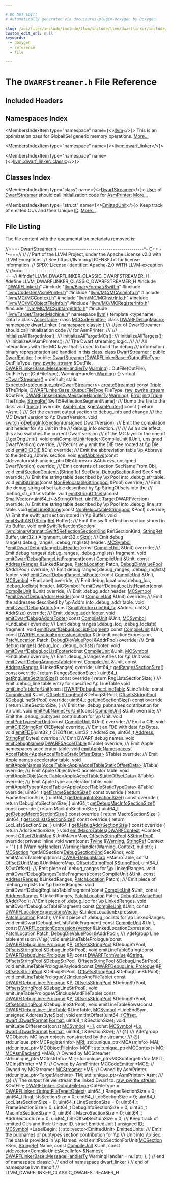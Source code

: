 ```yaml
---

# DO NOT EDIT!
# Automatically generated via docusaurus-plugin-doxygen by Doxygen.

slug: /api/files/include/include/llvm/include/llvm/dwarflinker/include/llvm/dwarflinker/classic/dwarfstreamer-h
custom_edit_url: null
keywords:
  - doxygen
  - reference
  - file

---
```





# The `DWARFStreamer.h` File Reference

<DoxygenPage pluginConfig={pluginConfig}>



## Included Headers

<IncludesList>
<IncludesListItem
  filePath="DWARFLinker.h"
  permalink="/docs/api/files/include/include/llvm/include/llvm/dwarflinker/include/llvm/dwarflinker/classic/dwarflinker-h"
  isLocal="true" />
<IncludesListItem
  filePath="llvm/BinaryFormat/Swift.h"
  permalink="/docs/api/files/include/include/llvm/include/llvm/binaryformat/swift-h"
  isLocal="true" />
<IncludesListItem
  filePath="llvm/CodeGen/AsmPrinter.h"
  permalink="/docs/api/files/include/include/llvm/include/llvm/codegen/asmprinter-h"
  isLocal="true" />
<IncludesListItem
  filePath="llvm/MC/MCAsmInfo.h"
  permalink="/docs/api/files/include/include/llvm/include/llvm/mc/mcasminfo-h"
  isLocal="true" />
<IncludesListItem
  filePath="llvm/MC/MCContext.h"
  permalink="/docs/api/files/include/include/llvm/include/llvm/mc/mccontext-h"
  isLocal="true" />
<IncludesListItem
  filePath="llvm/MC/MCInstrInfo.h"
  permalink="/docs/api/files/include/include/llvm/include/llvm/mc/mcinstrinfo-h"
  isLocal="true" />
<IncludesListItem
  filePath="llvm/MC/MCObjectFileInfo.h"
  permalink="/docs/api/files/include/include/llvm/include/llvm/mc/mcobjectfileinfo-h"
  isLocal="true" />
<IncludesListItem
  filePath="llvm/MC/MCRegisterInfo.h"
  permalink="/docs/api/files/include/include/llvm/include/llvm/mc/mcregisterinfo-h"
  isLocal="true" />
<IncludesListItem
  filePath="llvm/MC/MCSubtargetInfo.h"
  permalink="/docs/api/files/include/include/llvm/include/llvm/mc/mcsubtargetinfo-h"
  isLocal="true" />
<IncludesListItem
  filePath="llvm/Target/TargetMachine.h"
  permalink="/docs/api/files/include/include/llvm/include/llvm/target/targetmachine-h"
  isLocal="true" />
</IncludesList>

## Namespaces Index

<MembersIndex>

<MembersIndexItem
  type="namespace"
  name={<><a href="/docs/api/namespaces/llvm">llvm</a></>}>
This is an optimization pass for GlobalISel generic memory operations. <a href="/docs/api/namespaces/llvm/#details">More...</a>
</MembersIndexItem>

<MembersIndexItem
  type="namespace"
  name={<><a href="/docs/api/namespaces/llvm/dwarf-linker">llvm::dwarf_linker</a></>}>
</MembersIndexItem>

<MembersIndexItem
  type="namespace"
  name={<><a href="/docs/api/namespaces/llvm/dwarf-linker/classic">llvm::dwarf_linker::classic</a></>}>
</MembersIndexItem>

</MembersIndex>

## Classes Index

<MembersIndex>

<MembersIndexItem
  type="class"
  name={<><a href="/docs/api/classes/llvm/dwarf-linker/classic/dwarfstreamer">DwarfStreamer</a></>}>
<a href="/docs/api/classes/llvm/user">User</a> of <a href="/docs/api/classes/llvm/dwarf-linker/classic/dwarfstreamer">DwarfStreamer</a> should call initialization code for <a href="/docs/api/classes/llvm/asmprinter">AsmPrinter</a>: <a href="/docs/api/classes/llvm/dwarf-linker/classic/dwarfstreamer/#details">More...</a>
</MembersIndexItem>

<MembersIndexItem
  type="struct"
  name={<><a href="/docs/api/structs/llvm/dwarf-linker/classic/dwarfstreamer/emittedunit">EmittedUnit</a></>}>
Keep track of emitted CUs and their Unique <a href="/docs/api/namespaces/llvm/callingconv/#abdf8cf606905c10634e831390981b0ed">ID</a>. <a href="/docs/api/structs/llvm/dwarf-linker/classic/dwarfstreamer/emittedunit/#details">More...</a>
</MembersIndexItem>

</MembersIndex>


## File Listing

The file content with the documentation metadata removed is:

<ProgramListing>

<Link id="l00001" /><CodeLine lineNumber="1"><Highlight kind="comment">//===- DwarfStreamer.h ------------------------------------------&#42;- C++ -&#42;-===//</Highlight><Highlight kind="normal"></Highlight></CodeLine>
<Link id="l00002" /><CodeLine lineNumber="2"><Highlight kind="normal"></Highlight><Highlight kind="comment">//</Highlight><Highlight kind="normal"></Highlight></CodeLine>
<Link id="l00003" /><CodeLine lineNumber="3"><Highlight kind="normal"></Highlight><Highlight kind="comment">// Part of the LLVM Project, under the Apache License v2.0 with LLVM Exceptions.</Highlight><Highlight kind="normal"></Highlight></CodeLine>
<Link id="l00004" /><CodeLine lineNumber="4"><Highlight kind="normal"></Highlight><Highlight kind="comment">// See https://llvm.org/LICENSE.txt for license information.</Highlight><Highlight kind="normal"></Highlight></CodeLine>
<Link id="l00005" /><CodeLine lineNumber="5"><Highlight kind="normal"></Highlight><Highlight kind="comment">// SPDX-License-Identifier: Apache-2.0 WITH LLVM-exception</Highlight><Highlight kind="normal"></Highlight></CodeLine>
<Link id="l00006" /><CodeLine lineNumber="6"><Highlight kind="normal"></Highlight><Highlight kind="comment">//</Highlight><Highlight kind="normal"></Highlight></CodeLine>
<Link id="l00007" /><CodeLine lineNumber="7"><Highlight kind="normal"></Highlight><Highlight kind="comment">//===----------------------------------------------------------------------===//</Highlight><Highlight kind="normal"></Highlight></CodeLine>
<Link id="l00008" /><CodeLine lineNumber="8"><Highlight kind="normal"></Highlight></CodeLine>
<Link id="l00009" /><CodeLine lineNumber="9"><Highlight kind="normal"></Highlight><Highlight kind="preprocessor">#ifndef LLVM&#95;DWARFLINKER&#95;CLASSIC&#95;DWARFSTREAMER&#95;H</Highlight><Highlight kind="normal"></Highlight></CodeLine>
<Link id="l00010" /><CodeLine lineNumber="10"><Highlight kind="normal"></Highlight><Highlight kind="preprocessor">#define LLVM&#95;DWARFLINKER&#95;CLASSIC&#95;DWARFSTREAMER&#95;H</Highlight><Highlight kind="normal"></Highlight></CodeLine>
<Link id="l00011" /><CodeLine lineNumber="11"><Highlight kind="normal"></Highlight></CodeLine>
<Link id="l00012" /><CodeLine lineNumber="12"><Highlight kind="normal"></Highlight><Highlight kind="preprocessor">#include &quot;<a href="/docs/api/files/include/include/llvm/include/llvm/dwarflinker/include/llvm/dwarflinker/classic/dwarflinker-h">DWARFLinker.h</a>&quot;</Highlight><Highlight kind="normal"></Highlight></CodeLine>
<Link id="l00013" /><CodeLine lineNumber="13"><Highlight kind="normal"></Highlight><Highlight kind="preprocessor">#include &quot;<a href="/docs/api/files/include/include/llvm/include/llvm/binaryformat/swift-h">llvm/BinaryFormat/Swift.h</a>&quot;</Highlight><Highlight kind="normal"></Highlight></CodeLine>
<Link id="l00014" /><CodeLine lineNumber="14"><Highlight kind="normal"></Highlight><Highlight kind="preprocessor">#include &quot;<a href="/docs/api/files/include/include/llvm/include/llvm/codegen/asmprinter-h">llvm/CodeGen/AsmPrinter.h</a>&quot;</Highlight><Highlight kind="normal"></Highlight></CodeLine>
<Link id="l00015" /><CodeLine lineNumber="15"><Highlight kind="normal"></Highlight><Highlight kind="preprocessor">#include &quot;<a href="/docs/api/files/include/include/llvm/include/llvm/mc/mcasminfo-h">llvm/MC/MCAsmInfo.h</a>&quot;</Highlight><Highlight kind="normal"></Highlight></CodeLine>
<Link id="l00016" /><CodeLine lineNumber="16"><Highlight kind="normal"></Highlight><Highlight kind="preprocessor">#include &quot;<a href="/docs/api/files/include/include/llvm/include/llvm/mc/mccontext-h">llvm/MC/MCContext.h</a>&quot;</Highlight><Highlight kind="normal"></Highlight></CodeLine>
<Link id="l00017" /><CodeLine lineNumber="17"><Highlight kind="normal"></Highlight><Highlight kind="preprocessor">#include &quot;<a href="/docs/api/files/include/include/llvm/include/llvm/mc/mcinstrinfo-h">llvm/MC/MCInstrInfo.h</a>&quot;</Highlight><Highlight kind="normal"></Highlight></CodeLine>
<Link id="l00018" /><CodeLine lineNumber="18"><Highlight kind="normal"></Highlight><Highlight kind="preprocessor">#include &quot;<a href="/docs/api/files/include/include/llvm/include/llvm/mc/mcobjectfileinfo-h">llvm/MC/MCObjectFileInfo.h</a>&quot;</Highlight><Highlight kind="normal"></Highlight></CodeLine>
<Link id="l00019" /><CodeLine lineNumber="19"><Highlight kind="normal"></Highlight><Highlight kind="preprocessor">#include &quot;<a href="/docs/api/files/include/include/llvm/include/llvm/mc/mcregisterinfo-h">llvm/MC/MCRegisterInfo.h</a>&quot;</Highlight><Highlight kind="normal"></Highlight></CodeLine>
<Link id="l00020" /><CodeLine lineNumber="20"><Highlight kind="normal"></Highlight><Highlight kind="preprocessor">#include &quot;<a href="/docs/api/files/include/include/llvm/include/llvm/mc/mcsubtargetinfo-h">llvm/MC/MCSubtargetInfo.h</a>&quot;</Highlight><Highlight kind="normal"></Highlight></CodeLine>
<Link id="l00021" /><CodeLine lineNumber="21"><Highlight kind="normal"></Highlight><Highlight kind="preprocessor">#include &quot;<a href="/docs/api/files/include/include/llvm/include/llvm/target/targetmachine-h">llvm/Target/TargetMachine.h</a>&quot;</Highlight><Highlight kind="normal"></Highlight></CodeLine>
<Link id="l00022" /><CodeLine lineNumber="22"><Highlight kind="normal"></Highlight></CodeLine>
<Link id="l00023" /><CodeLine lineNumber="23"><Highlight kind="normal"></Highlight><Highlight kind="keyword">namespace </Highlight><Highlight kind="normal"><a href="/docs/api/namespaces/llvm">llvm</a> &#123;</Highlight></CodeLine>
<Link id="l00024" /><CodeLine lineNumber="24"><Highlight kind="normal"></Highlight><Highlight kind="keyword">template</Highlight><Highlight kind="normal"> &lt;</Highlight><Highlight kind="keyword">typename</Highlight><Highlight kind="normal"> DataT&gt; </Highlight><Highlight kind="keyword">class </Highlight><Highlight kind="normal"><a href="/docs/api/classes/llvm/acceltable">AccelTable</a>;</Highlight></CodeLine>
<Link id="l00025" /><CodeLine lineNumber="25"><Highlight kind="normal"></Highlight></CodeLine>
<Link id="l00026" /><CodeLine lineNumber="26"><Highlight kind="normal"></Highlight><Highlight kind="keyword">class </Highlight><Highlight kind="normal"><a href="/docs/api/classes/llvm/mccodeemitter">MCCodeEmitter</a>;</Highlight></CodeLine>
<Link id="l00027" /><CodeLine lineNumber="27"><Highlight kind="normal"></Highlight><Highlight kind="keyword">class </Highlight><Highlight kind="normal"><a href="/docs/api/classes/llvm/dwarfdebugmacro">DWARFDebugMacro</a>;</Highlight></CodeLine>
<Link id="l00028" /><CodeLine lineNumber="28"><Highlight kind="normal"></Highlight></CodeLine>
<Link id="l00029" /><CodeLine lineNumber="29"><Highlight kind="normal"></Highlight><Highlight kind="keyword">namespace </Highlight><Highlight kind="normal"><a href="/docs/api/namespaces/llvm/dwarf-linker">dwarf&#95;linker</a> &#123;</Highlight></CodeLine>
<Link id="l00030" /><CodeLine lineNumber="30"><Highlight kind="normal"></Highlight><Highlight kind="keyword">namespace </Highlight><Highlight kind="normal"><a href="/docs/api/namespaces/llvm/dwarf-linker/classic">classic</a> &#123;</Highlight></CodeLine>
<Link id="l00031" /><CodeLine lineNumber="31"><Highlight kind="normal"></Highlight><Highlight kind="comment"></Highlight></CodeLine>
<Link id="l00032" /><CodeLine lineNumber="32"><Highlight kind="comment">///   User of DwarfStreamer should call initialization code</Highlight></CodeLine>
<Link id="l00033" /><CodeLine lineNumber="33"><Highlight kind="comment">///   for AsmPrinter:</Highlight></CodeLine>
<Link id="l00034" /><CodeLine lineNumber="34"><Highlight kind="comment">///</Highlight></CodeLine>
<Link id="l00035" /><CodeLine lineNumber="35"><Highlight kind="comment">///   InitializeAllTargetInfos();</Highlight></CodeLine>
<Link id="l00036" /><CodeLine lineNumber="36"><Highlight kind="comment">///   InitializeAllTargetMCs();</Highlight></CodeLine>
<Link id="l00037" /><CodeLine lineNumber="37"><Highlight kind="comment">///   InitializeAllTargets();</Highlight></CodeLine>
<Link id="l00038" /><CodeLine lineNumber="38"><Highlight kind="comment">///   InitializeAllAsmPrinters();</Highlight><Highlight kind="normal"></Highlight></CodeLine>
<Link id="l00039" /><CodeLine lineNumber="39"><Highlight kind="normal"></Highlight><Highlight kind="comment"></Highlight></CodeLine>
<Link id="l00040" /><CodeLine lineNumber="40"><Highlight kind="comment">/// The Dwarf streaming logic.</Highlight></CodeLine>
<Link id="l00041" /><CodeLine lineNumber="41"><Highlight kind="comment">///</Highlight></CodeLine>
<Link id="l00042" /><CodeLine lineNumber="42"><Highlight kind="comment">/// All interactions with the MC layer that is used to build the debug</Highlight></CodeLine>
<Link id="l00043" /><CodeLine lineNumber="43"><Highlight kind="comment">/// information binary representation are handled in this class.</Highlight><Highlight kind="normal"></Highlight></CodeLine>
<Link id="l00044" /><CodeLine lineNumber="44" lineLink="/docs/api/classes/llvm/dwarf-linker/classic/dwarfstreamer"><Highlight kind="normal"></Highlight><Highlight kind="keyword">class </Highlight><Highlight kind="normal"><a href="/docs/api/classes/llvm/dwarf-linker/classic/dwarfstreamer/#a3b68ff50e1e1f073a066600407489bd8">DwarfStreamer</a> : </Highlight><Highlight kind="keyword">public</Highlight><Highlight kind="normal"> <a href="/docs/api/classes/llvm/dwarf-linker/classic/dwarfemitter">DwarfEmitter</a> &#123;</Highlight></CodeLine>
<Link id="l00045" /><CodeLine lineNumber="45"><Highlight kind="normal"></Highlight><Highlight kind="keyword">public</Highlight><Highlight kind="normal">:</Highlight></CodeLine>
<Link id="l00046" /><CodeLine lineNumber="46" lineLink="/docs/api/classes/llvm/dwarf-linker/classic/dwarfstreamer/#a3b68ff50e1e1f073a066600407489bd8"><Highlight kind="normal">  <a href="/docs/api/classes/llvm/dwarf-linker/classic/dwarfstreamer/#a3b68ff50e1e1f073a066600407489bd8">DwarfStreamer</a>(<a href="/docs/api/classes/llvm/dwarf-linker/dwarflinkerbase/#aba62c3e12b7c341d64f21e98325f4082">DWARFLinkerBase::OutputFileType</a> OutFileType,</Highlight></CodeLine>
<Link id="l00047" /><CodeLine lineNumber="47"><Highlight kind="normal">                <a href="/docs/api/classes/llvm/raw-pwrite-stream">raw&#95;pwrite&#95;stream</a> &amp;OutFile,</Highlight></CodeLine>
<Link id="l00048" /><CodeLine lineNumber="48"><Highlight kind="normal">                <a href="/docs/api/classes/llvm/dwarf-linker/dwarflinkerbase/#a6171d1affe838c4595f5bc1306ca5749">DWARFLinkerBase::MessageHandlerTy</a> <a href="/docs/api/namespaces/llvm/#ac226f3d2b9ca090171a8e0a8cb92c343a0eaadb4fcb48a0a0ed7bc9868be9fbaa">Warning</a>)</Highlight></CodeLine>
<Link id="l00049" /><CodeLine lineNumber="49"><Highlight kind="normal">      : OutFile(OutFile), OutFileType(OutFileType), WarningHandler(<a href="/docs/api/namespaces/llvm/#ac226f3d2b9ca090171a8e0a8cb92c343a0eaadb4fcb48a0a0ed7bc9868be9fbaa">Warning</a>) &#123;&#125;</Highlight></CodeLine>
<Link id="l00050" /><CodeLine lineNumber="50" lineLink="/docs/api/classes/llvm/dwarf-linker/classic/dwarfstreamer/#a46d9f23594282ba2f47f20b2f43664e0"><Highlight kind="normal">  </Highlight><Highlight kind="keyword">virtual</Highlight><Highlight kind="normal"> <a href="/docs/api/classes/llvm/dwarf-linker/classic/dwarfstreamer/#a46d9f23594282ba2f47f20b2f43664e0">~DwarfStreamer</a>() = </Highlight><Highlight kind="keywordflow">default</Highlight><Highlight kind="normal">;</Highlight></CodeLine>
<Link id="l00051" /><CodeLine lineNumber="51"><Highlight kind="normal"></Highlight></CodeLine>
<Link id="l00052" /><CodeLine lineNumber="52"><Highlight kind="normal">  </Highlight><Highlight kind="keyword">static</Highlight><Highlight kind="normal"> <a href="/docs/api/classes/llvm/expected">Expected&lt;std::unique&#95;ptr&lt;DwarfStreamer&gt;</a>&gt; <a href="/docs/api/classes/llvm/dwarf-linker/classic/dwarfstreamer/#a4fa9dc1022d6e4b200632808fe58b99a">createStreamer</a>(</Highlight></CodeLine>
<Link id="l00053" /><CodeLine lineNumber="53"><Highlight kind="normal">      </Highlight><Highlight kind="keyword">const</Highlight><Highlight kind="normal"> <a href="/docs/api/classes/llvm/triple">Triple</a> &amp;TheTriple, <a href="/docs/api/classes/llvm/dwarf-linker/dwarflinkerbase/#aba62c3e12b7c341d64f21e98325f4082">DWARFLinkerBase::OutputFileType</a> FileType,</Highlight></CodeLine>
<Link id="l00054" /><CodeLine lineNumber="54"><Highlight kind="normal">      <a href="/docs/api/classes/llvm/raw-pwrite-stream">raw&#95;pwrite&#95;stream</a> &amp;OutFile, <a href="/docs/api/classes/llvm/dwarf-linker/dwarflinkerbase/#a6171d1affe838c4595f5bc1306ca5749">DWARFLinkerBase::MessageHandlerTy</a> <a href="/docs/api/namespaces/llvm/#ac226f3d2b9ca090171a8e0a8cb92c343a0eaadb4fcb48a0a0ed7bc9868be9fbaa">Warning</a>);</Highlight></CodeLine>
<Link id="l00055" /><CodeLine lineNumber="55"><Highlight kind="normal"></Highlight></CodeLine>
<Link id="l00056" /><CodeLine lineNumber="56"><Highlight kind="normal">  <a href="/docs/api/classes/llvm/error">Error</a> <a href="/docs/api/classes/llvm/dwarf-linker/classic/dwarfstreamer/#a7472bfb367d052f75ef1e00fa660be70">init</a>(<a href="/docs/api/classes/llvm/triple">Triple</a> TheTriple, <a href="/docs/api/classes/llvm/stringref">StringRef</a> Swift5ReflectionSegmentName);</Highlight></CodeLine>
<Link id="l00057" /><CodeLine lineNumber="57"><Highlight kind="normal"></Highlight><Highlight kind="comment"></Highlight></CodeLine>
<Link id="l00058" /><CodeLine lineNumber="58"><Highlight kind="comment">  /// Dump the file to the disk.</Highlight><Highlight kind="normal"></Highlight></CodeLine>
<Link id="l00059" /><CodeLine lineNumber="59"><Highlight kind="normal">  </Highlight><Highlight kind="keywordtype">void</Highlight><Highlight kind="normal"> <a href="/docs/api/classes/llvm/dwarf-linker/classic/dwarfstreamer/#aa219176178ec28609335b3abbc253984">finish</a>() </Highlight><Highlight kind="keyword">override</Highlight><Highlight kind="normal">;</Highlight></CodeLine>
<Link id="l00060" /><CodeLine lineNumber="60"><Highlight kind="normal"></Highlight></CodeLine>
<Link id="l00061" /><CodeLine lineNumber="61" lineLink="/docs/api/classes/llvm/dwarf-linker/classic/dwarfstreamer/#ac68bbd56c519d8bbc0528004f2510ccd"><Highlight kind="normal">  <a href="/docs/api/classes/llvm/asmprinter">AsmPrinter</a> &amp;<a href="/docs/api/classes/llvm/dwarf-linker/classic/dwarfstreamer/#ac68bbd56c519d8bbc0528004f2510ccd">getAsmPrinter</a>()</Highlight><Highlight kind="keyword"> const </Highlight><Highlight kind="normal">&#123; </Highlight><Highlight kind="keywordflow">return</Highlight><Highlight kind="normal"> &#42;Asm; &#125;</Highlight></CodeLine>
<Link id="l00062" /><CodeLine lineNumber="62"><Highlight kind="normal"></Highlight><Highlight kind="comment"></Highlight></CodeLine>
<Link id="l00063" /><CodeLine lineNumber="63"><Highlight kind="comment">  /// Set the current output section to debug&#95;info and change</Highlight></CodeLine>
<Link id="l00064" /><CodeLine lineNumber="64"><Highlight kind="comment">  /// the MC Dwarf version to \\p DwarfVersion.</Highlight><Highlight kind="normal"></Highlight></CodeLine>
<Link id="l00065" /><CodeLine lineNumber="65"><Highlight kind="normal">  </Highlight><Highlight kind="keywordtype">void</Highlight><Highlight kind="normal"> <a href="/docs/api/classes/llvm/dwarf-linker/classic/dwarfstreamer/#adfa6fc1d4ec200c99cce6bd03bb41dee">switchToDebugInfoSection</a>(</Highlight><Highlight kind="keywordtype">unsigned</Highlight><Highlight kind="normal"> DwarfVersion);</Highlight></CodeLine>
<Link id="l00066" /><CodeLine lineNumber="66"><Highlight kind="normal"></Highlight><Highlight kind="comment"></Highlight></CodeLine>
<Link id="l00067" /><CodeLine lineNumber="67"><Highlight kind="comment">  /// Emit the compilation unit header for \\p Unit in the</Highlight></CodeLine>
<Link id="l00068" /><CodeLine lineNumber="68"><Highlight kind="comment">  /// debug&#95;info section.</Highlight></CodeLine>
<Link id="l00069" /><CodeLine lineNumber="69"><Highlight kind="comment">  ///</Highlight></CodeLine>
<Link id="l00070" /><CodeLine lineNumber="70"><Highlight kind="comment">  /// As a side effect, this also switches the current Dwarf version</Highlight></CodeLine>
<Link id="l00071" /><CodeLine lineNumber="71"><Highlight kind="comment">  /// of the MC layer to the one of U.getOrigUnit().</Highlight><Highlight kind="normal"></Highlight></CodeLine>
<Link id="l00072" /><CodeLine lineNumber="72"><Highlight kind="normal">  </Highlight><Highlight kind="keywordtype">void</Highlight><Highlight kind="normal"> <a href="/docs/api/classes/llvm/dwarf-linker/classic/dwarfstreamer/#ae734c9b910054fa45f339c64f6a08d25">emitCompileUnitHeader</a>(<a href="/docs/api/classes/llvm/dwarf-linker/classic/compileunit">CompileUnit</a> &amp;Unit, </Highlight><Highlight kind="keywordtype">unsigned</Highlight><Highlight kind="normal"> DwarfVersion) </Highlight><Highlight kind="keyword">override</Highlight><Highlight kind="normal">;</Highlight></CodeLine>
<Link id="l00073" /><CodeLine lineNumber="73"><Highlight kind="normal"></Highlight><Highlight kind="comment"></Highlight></CodeLine>
<Link id="l00074" /><CodeLine lineNumber="74"><Highlight kind="comment">  /// Recursively emit the DIE tree rooted at \\p Die.</Highlight><Highlight kind="normal"></Highlight></CodeLine>
<Link id="l00075" /><CodeLine lineNumber="75"><Highlight kind="normal">  </Highlight><Highlight kind="keywordtype">void</Highlight><Highlight kind="normal"> <a href="/docs/api/classes/llvm/dwarf-linker/classic/dwarfstreamer/#a3e1d9b11ad28b498cafb76889dc09239">emitDIE</a>(<a href="/docs/api/classes/llvm/die">DIE</a> &amp;Die) </Highlight><Highlight kind="keyword">override</Highlight><Highlight kind="normal">;</Highlight></CodeLine>
<Link id="l00076" /><CodeLine lineNumber="76"><Highlight kind="normal"></Highlight><Highlight kind="comment"></Highlight></CodeLine>
<Link id="l00077" /><CodeLine lineNumber="77"><Highlight kind="comment">  /// Emit the abbreviation table \\p Abbrevs to the debug&#95;abbrev section.</Highlight><Highlight kind="normal"></Highlight></CodeLine>
<Link id="l00078" /><CodeLine lineNumber="78"><Highlight kind="normal">  </Highlight><Highlight kind="keywordtype">void</Highlight><Highlight kind="normal"> <a href="/docs/api/classes/llvm/dwarf-linker/classic/dwarfstreamer/#aa83137369d2d17f1a01722c9dbc1c625">emitAbbrevs</a>(</Highlight><Highlight kind="keyword">const</Highlight><Highlight kind="normal"> std::vector&lt;std::unique&#95;ptr&lt;DIEAbbrev&gt;&gt; &amp;Abbrevs,</Highlight></CodeLine>
<Link id="l00079" /><CodeLine lineNumber="79"><Highlight kind="normal">                   </Highlight><Highlight kind="keywordtype">unsigned</Highlight><Highlight kind="normal"> DwarfVersion) </Highlight><Highlight kind="keyword">override</Highlight><Highlight kind="normal">;</Highlight></CodeLine>
<Link id="l00080" /><CodeLine lineNumber="80"><Highlight kind="normal"></Highlight><Highlight kind="comment"></Highlight></CodeLine>
<Link id="l00081" /><CodeLine lineNumber="81"><Highlight kind="comment">  /// Emit contents of section SecName From Obj.</Highlight><Highlight kind="normal"></Highlight></CodeLine>
<Link id="l00082" /><CodeLine lineNumber="82"><Highlight kind="normal">  </Highlight><Highlight kind="keywordtype">void</Highlight><Highlight kind="normal"> <a href="/docs/api/classes/llvm/dwarf-linker/classic/dwarfstreamer/#a83ef4419b677602809ece02714515fdc">emitSectionContents</a>(<a href="/docs/api/classes/llvm/stringref">StringRef</a> SecData,</Highlight></CodeLine>
<Link id="l00083" /><CodeLine lineNumber="83"><Highlight kind="normal">                           <a href="/docs/api/namespaces/llvm/dwarf-linker/#a463a58e257d5f6fb2c39eb9a2474fc24">DebugSectionKind</a> SecKind) </Highlight><Highlight kind="keyword">override</Highlight><Highlight kind="normal">;</Highlight></CodeLine>
<Link id="l00084" /><CodeLine lineNumber="84"><Highlight kind="normal"></Highlight><Highlight kind="comment"></Highlight></CodeLine>
<Link id="l00085" /><CodeLine lineNumber="85"><Highlight kind="comment">  /// Emit the string table described by \\p Pool into .debug&#95;str table.</Highlight><Highlight kind="normal"></Highlight></CodeLine>
<Link id="l00086" /><CodeLine lineNumber="86"><Highlight kind="normal">  </Highlight><Highlight kind="keywordtype">void</Highlight><Highlight kind="normal"> <a href="/docs/api/classes/llvm/dwarf-linker/classic/dwarfstreamer/#a4e79865080aad82450af13818c5bccde">emitStrings</a>(</Highlight><Highlight kind="keyword">const</Highlight><Highlight kind="normal"> <a href="/docs/api/classes/llvm/nonrelocatablestringpool">NonRelocatableStringpool</a> &amp;Pool) </Highlight><Highlight kind="keyword">override</Highlight><Highlight kind="normal">;</Highlight></CodeLine>
<Link id="l00087" /><CodeLine lineNumber="87"><Highlight kind="normal"></Highlight><Highlight kind="comment"></Highlight></CodeLine>
<Link id="l00088" /><CodeLine lineNumber="88"><Highlight kind="comment">  /// Emit the debug string offset table described by \\p StringOffsets into the</Highlight></CodeLine>
<Link id="l00089" /><CodeLine lineNumber="89"><Highlight kind="comment">  /// .debug&#95;str&#95;offsets table.</Highlight><Highlight kind="normal"></Highlight></CodeLine>
<Link id="l00090" /><CodeLine lineNumber="90"><Highlight kind="normal">  </Highlight><Highlight kind="keywordtype">void</Highlight><Highlight kind="normal"> <a href="/docs/api/classes/llvm/dwarf-linker/classic/dwarfstreamer/#a66752f73169dfa9247fe4f788c08e49e">emitStringOffsets</a>(</Highlight><Highlight kind="keyword">const</Highlight><Highlight kind="normal"> <a href="/docs/api/classes/llvm/smallvector">SmallVector&lt;uint64&#95;t&gt;</a> &amp;StringOffset,</Highlight></CodeLine>
<Link id="l00091" /><CodeLine lineNumber="91"><Highlight kind="normal">                         uint16&#95;t TargetDWARFVersion) </Highlight><Highlight kind="keyword">override</Highlight><Highlight kind="normal">;</Highlight></CodeLine>
<Link id="l00092" /><CodeLine lineNumber="92"><Highlight kind="normal"></Highlight><Highlight kind="comment"></Highlight></CodeLine>
<Link id="l00093" /><CodeLine lineNumber="93"><Highlight kind="comment">  /// Emit the string table described by \\p Pool into .debug&#95;line&#95;str table.</Highlight><Highlight kind="normal"></Highlight></CodeLine>
<Link id="l00094" /><CodeLine lineNumber="94"><Highlight kind="normal">  </Highlight><Highlight kind="keywordtype">void</Highlight><Highlight kind="normal"> <a href="/docs/api/classes/llvm/dwarf-linker/classic/dwarfstreamer/#a6af42c1280c80b31795c26ab738637d6">emitLineStrings</a>(</Highlight><Highlight kind="keyword">const</Highlight><Highlight kind="normal"> <a href="/docs/api/classes/llvm/nonrelocatablestringpool">NonRelocatableStringpool</a> &amp;Pool) </Highlight><Highlight kind="keyword">override</Highlight><Highlight kind="normal">;</Highlight></CodeLine>
<Link id="l00095" /><CodeLine lineNumber="95"><Highlight kind="normal"></Highlight><Highlight kind="comment"></Highlight></CodeLine>
<Link id="l00096" /><CodeLine lineNumber="96"><Highlight kind="comment">  /// Emit the swift&#95;ast section stored in \\p Buffer.</Highlight><Highlight kind="normal"></Highlight></CodeLine>
<Link id="l00097" /><CodeLine lineNumber="97"><Highlight kind="normal">  </Highlight><Highlight kind="keywordtype">void</Highlight><Highlight kind="normal"> <a href="/docs/api/classes/llvm/dwarf-linker/classic/dwarfstreamer/#aeb71b6f90fe6bf50b3ff54cfc7092077">emitSwiftAST</a>(<a href="/docs/api/classes/llvm/stringref">StringRef</a> Buffer);</Highlight></CodeLine>
<Link id="l00098" /><CodeLine lineNumber="98"><Highlight kind="normal"></Highlight><Highlight kind="comment"></Highlight></CodeLine>
<Link id="l00099" /><CodeLine lineNumber="99"><Highlight kind="comment">  /// Emit the swift reflection section stored in \\p Buffer.</Highlight><Highlight kind="normal"></Highlight></CodeLine>
<Link id="l00100" /><CodeLine lineNumber="100"><Highlight kind="normal">  </Highlight><Highlight kind="keywordtype">void</Highlight><Highlight kind="normal"> <a href="/docs/api/classes/llvm/dwarf-linker/classic/dwarfstreamer/#a74e0e8c4a75f7e6b6be6c976a5738a0f">emitSwiftReflectionSection</a>(</Highlight></CodeLine>
<Link id="l00101" /><CodeLine lineNumber="101"><Highlight kind="normal">      <a href="/docs/api/namespaces/llvm/binaryformat/#ab355a2b14b4cc35373b4526fbfab894d">llvm::binaryformat::Swift5ReflectionSectionKind</a> ReflSectionKind,</Highlight></CodeLine>
<Link id="l00102" /><CodeLine lineNumber="102"><Highlight kind="normal">      <a href="/docs/api/classes/llvm/stringref">StringRef</a> Buffer, uint32&#95;t Alignment, uint32&#95;t <a href="/docs/api/files/lib/lib/analysis/inlineorder-cpp/#a7ee6f0cb51c3b9056199e9a0001fe8c3a6f6cb72d544962fa333e2e34ce64f719">Size</a>);</Highlight></CodeLine>
<Link id="l00103" /><CodeLine lineNumber="103"><Highlight kind="normal"></Highlight><Highlight kind="comment"></Highlight></CodeLine>
<Link id="l00104" /><CodeLine lineNumber="104"><Highlight kind="comment">  /// Emit debug ranges(.debug&#95;ranges, .debug&#95;rnglists) header.</Highlight><Highlight kind="normal"></Highlight></CodeLine>
<Link id="l00105" /><CodeLine lineNumber="105"><Highlight kind="normal">  <a href="/docs/api/classes/llvm/mcsymbol">MCSymbol</a> &#42;<a href="/docs/api/classes/llvm/dwarf-linker/classic/dwarfstreamer/#a76c644f5c1f4d8496ba7bb40c27fc2a0">emitDwarfDebugRangeListHeader</a>(</Highlight><Highlight kind="keyword">const</Highlight><Highlight kind="normal"> <a href="/docs/api/classes/llvm/dwarf-linker/classic/compileunit">CompileUnit</a> &amp;Unit) </Highlight><Highlight kind="keyword">override</Highlight><Highlight kind="normal">;</Highlight></CodeLine>
<Link id="l00106" /><CodeLine lineNumber="106"><Highlight kind="normal"></Highlight><Highlight kind="comment"></Highlight></CodeLine>
<Link id="l00107" /><CodeLine lineNumber="107"><Highlight kind="comment">  /// Emit debug ranges(.debug&#95;ranges, .debug&#95;rnglists) fragment.</Highlight><Highlight kind="normal"></Highlight></CodeLine>
<Link id="l00108" /><CodeLine lineNumber="108"><Highlight kind="normal">  </Highlight><Highlight kind="keywordtype">void</Highlight><Highlight kind="normal"> <a href="/docs/api/classes/llvm/dwarf-linker/classic/dwarfstreamer/#abdee70a37b2b5891f138329f0001b6eb">emitDwarfDebugRangeListFragment</a>(</Highlight><Highlight kind="keyword">const</Highlight><Highlight kind="normal"> <a href="/docs/api/classes/llvm/dwarf-linker/classic/compileunit">CompileUnit</a> &amp;Unit,</Highlight></CodeLine>
<Link id="l00109" /><CodeLine lineNumber="109"><Highlight kind="normal">                                       </Highlight><Highlight kind="keyword">const</Highlight><Highlight kind="normal"> <a href="/docs/api/classes/llvm/addressranges">AddressRanges</a> &amp;LinkedRanges,</Highlight></CodeLine>
<Link id="l00110" /><CodeLine lineNumber="110"><Highlight kind="normal">                                       <a href="/docs/api/structs/llvm/dwarf-linker/classic/patchlocation">PatchLocation</a> Patch,</Highlight></CodeLine>
<Link id="l00111" /><CodeLine lineNumber="111"><Highlight kind="normal">                                       <a href="/docs/api/namespaces/llvm/dwarf-linker/classic/#a1ea4442463c620b2bef27de747ab16d7">DebugDieValuePool</a> &amp;AddrPool) </Highlight><Highlight kind="keyword">override</Highlight><Highlight kind="normal">;</Highlight></CodeLine>
<Link id="l00112" /><CodeLine lineNumber="112"><Highlight kind="normal"></Highlight><Highlight kind="comment"></Highlight></CodeLine>
<Link id="l00113" /><CodeLine lineNumber="113"><Highlight kind="comment">  /// Emit debug ranges(.debug&#95;ranges, .debug&#95;rnglists) footer.</Highlight><Highlight kind="normal"></Highlight></CodeLine>
<Link id="l00114" /><CodeLine lineNumber="114"><Highlight kind="normal">  </Highlight><Highlight kind="keywordtype">void</Highlight><Highlight kind="normal"> <a href="/docs/api/classes/llvm/dwarf-linker/classic/dwarfstreamer/#af326d9b46d855973c0312e0b9b9df0ee">emitDwarfDebugRangeListFooter</a>(</Highlight><Highlight kind="keyword">const</Highlight><Highlight kind="normal"> <a href="/docs/api/classes/llvm/dwarf-linker/classic/compileunit">CompileUnit</a> &amp;Unit,</Highlight></CodeLine>
<Link id="l00115" /><CodeLine lineNumber="115"><Highlight kind="normal">                                     <a href="/docs/api/classes/llvm/mcsymbol">MCSymbol</a> &#42;EndLabel) </Highlight><Highlight kind="keyword">override</Highlight><Highlight kind="normal">;</Highlight></CodeLine>
<Link id="l00116" /><CodeLine lineNumber="116"><Highlight kind="normal"></Highlight><Highlight kind="comment"></Highlight></CodeLine>
<Link id="l00117" /><CodeLine lineNumber="117"><Highlight kind="comment">  /// Emit debug locations(.debug&#95;loc, .debug&#95;loclists) header.</Highlight><Highlight kind="normal"></Highlight></CodeLine>
<Link id="l00118" /><CodeLine lineNumber="118"><Highlight kind="normal">  <a href="/docs/api/classes/llvm/mcsymbol">MCSymbol</a> &#42;<a href="/docs/api/classes/llvm/dwarf-linker/classic/dwarfstreamer/#aab5961481095fc72e2dcce4049c04eac">emitDwarfDebugLocListHeader</a>(</Highlight><Highlight kind="keyword">const</Highlight><Highlight kind="normal"> <a href="/docs/api/classes/llvm/dwarf-linker/classic/compileunit">CompileUnit</a> &amp;Unit) </Highlight><Highlight kind="keyword">override</Highlight><Highlight kind="normal">;</Highlight></CodeLine>
<Link id="l00119" /><CodeLine lineNumber="119"><Highlight kind="normal"></Highlight><Highlight kind="comment"></Highlight></CodeLine>
<Link id="l00120" /><CodeLine lineNumber="120"><Highlight kind="comment">  /// Emit .debug&#95;addr header.</Highlight><Highlight kind="normal"></Highlight></CodeLine>
<Link id="l00121" /><CodeLine lineNumber="121"><Highlight kind="normal">  <a href="/docs/api/classes/llvm/mcsymbol">MCSymbol</a> &#42;<a href="/docs/api/classes/llvm/dwarf-linker/classic/dwarfstreamer/#a6666e068e3dc915e7ad702b462af9ac6">emitDwarfDebugAddrsHeader</a>(</Highlight><Highlight kind="keyword">const</Highlight><Highlight kind="normal"> <a href="/docs/api/classes/llvm/dwarf-linker/classic/compileunit">CompileUnit</a> &amp;Unit) </Highlight><Highlight kind="keyword">override</Highlight><Highlight kind="normal">;</Highlight></CodeLine>
<Link id="l00122" /><CodeLine lineNumber="122"><Highlight kind="normal"></Highlight><Highlight kind="comment"></Highlight></CodeLine>
<Link id="l00123" /><CodeLine lineNumber="123"><Highlight kind="comment">  /// Emit the addresses described by \\p Addrs into .debug&#95;addr table.</Highlight><Highlight kind="normal"></Highlight></CodeLine>
<Link id="l00124" /><CodeLine lineNumber="124"><Highlight kind="normal">  </Highlight><Highlight kind="keywordtype">void</Highlight><Highlight kind="normal"> <a href="/docs/api/classes/llvm/dwarf-linker/classic/dwarfstreamer/#ad6c40412d73534e0fecf36d3e6497c81">emitDwarfDebugAddrs</a>(</Highlight><Highlight kind="keyword">const</Highlight><Highlight kind="normal"> <a href="/docs/api/classes/llvm/smallvector">SmallVector&lt;uint64&#95;t&gt;</a> &amp;Addrs,</Highlight></CodeLine>
<Link id="l00125" /><CodeLine lineNumber="125"><Highlight kind="normal">                           uint8&#95;t AddrSize) </Highlight><Highlight kind="keyword">override</Highlight><Highlight kind="normal">;</Highlight></CodeLine>
<Link id="l00126" /><CodeLine lineNumber="126"><Highlight kind="normal"></Highlight><Highlight kind="comment"></Highlight></CodeLine>
<Link id="l00127" /><CodeLine lineNumber="127"><Highlight kind="comment">  /// Emit .debug&#95;addr footer.</Highlight><Highlight kind="normal"></Highlight></CodeLine>
<Link id="l00128" /><CodeLine lineNumber="128"><Highlight kind="normal">  </Highlight><Highlight kind="keywordtype">void</Highlight><Highlight kind="normal"> <a href="/docs/api/classes/llvm/dwarf-linker/classic/dwarfstreamer/#a14bf077390ead4e3e4c772fe6c56d98b">emitDwarfDebugAddrsFooter</a>(</Highlight><Highlight kind="keyword">const</Highlight><Highlight kind="normal"> <a href="/docs/api/classes/llvm/dwarf-linker/classic/compileunit">CompileUnit</a> &amp;Unit,</Highlight></CodeLine>
<Link id="l00129" /><CodeLine lineNumber="129"><Highlight kind="normal">                                 <a href="/docs/api/classes/llvm/mcsymbol">MCSymbol</a> &#42;EndLabel) </Highlight><Highlight kind="keyword">override</Highlight><Highlight kind="normal">;</Highlight></CodeLine>
<Link id="l00130" /><CodeLine lineNumber="130"><Highlight kind="normal"></Highlight><Highlight kind="comment"></Highlight></CodeLine>
<Link id="l00131" /><CodeLine lineNumber="131"><Highlight kind="comment">  /// Emit debug ranges(.debug&#95;loc, .debug&#95;loclists) fragment.</Highlight><Highlight kind="normal"></Highlight></CodeLine>
<Link id="l00132" /><CodeLine lineNumber="132"><Highlight kind="normal">  </Highlight><Highlight kind="keywordtype">void</Highlight><Highlight kind="normal"> <a href="/docs/api/classes/llvm/dwarf-linker/classic/dwarfstreamer/#a481a4c85572fe722d12161a938db2e55">emitDwarfDebugLocListFragment</a>(</Highlight></CodeLine>
<Link id="l00133" /><CodeLine lineNumber="133"><Highlight kind="normal">      </Highlight><Highlight kind="keyword">const</Highlight><Highlight kind="normal"> <a href="/docs/api/classes/llvm/dwarf-linker/classic/compileunit">CompileUnit</a> &amp;Unit,</Highlight></CodeLine>
<Link id="l00134" /><CodeLine lineNumber="134"><Highlight kind="normal">      </Highlight><Highlight kind="keyword">const</Highlight><Highlight kind="normal"> <a href="/docs/api/namespaces/llvm/#afc9a8659aea188ea36273a12a45b5929">DWARFLocationExpressionsVector</a> &amp;LinkedLocationExpression,</Highlight></CodeLine>
<Link id="l00135" /><CodeLine lineNumber="135"><Highlight kind="normal">      <a href="/docs/api/structs/llvm/dwarf-linker/classic/patchlocation">PatchLocation</a> Patch, <a href="/docs/api/namespaces/llvm/dwarf-linker/classic/#a1ea4442463c620b2bef27de747ab16d7">DebugDieValuePool</a> &amp;AddrPool) </Highlight><Highlight kind="keyword">override</Highlight><Highlight kind="normal">;</Highlight></CodeLine>
<Link id="l00136" /><CodeLine lineNumber="136"><Highlight kind="normal"></Highlight><Highlight kind="comment"></Highlight></CodeLine>
<Link id="l00137" /><CodeLine lineNumber="137"><Highlight kind="comment">  /// Emit debug ranges(.debug&#95;loc, .debug&#95;loclists) footer.</Highlight><Highlight kind="normal"></Highlight></CodeLine>
<Link id="l00138" /><CodeLine lineNumber="138"><Highlight kind="normal">  </Highlight><Highlight kind="keywordtype">void</Highlight><Highlight kind="normal"> <a href="/docs/api/classes/llvm/dwarf-linker/classic/dwarfstreamer/#a56a0f9d54eda9f50af120e6eebb76681">emitDwarfDebugLocListFooter</a>(</Highlight><Highlight kind="keyword">const</Highlight><Highlight kind="normal"> <a href="/docs/api/classes/llvm/dwarf-linker/classic/compileunit">CompileUnit</a> &amp;Unit,</Highlight></CodeLine>
<Link id="l00139" /><CodeLine lineNumber="139"><Highlight kind="normal">                                   <a href="/docs/api/classes/llvm/mcsymbol">MCSymbol</a> &#42;EndLabel) </Highlight><Highlight kind="keyword">override</Highlight><Highlight kind="normal">;</Highlight></CodeLine>
<Link id="l00140" /><CodeLine lineNumber="140"><Highlight kind="normal"></Highlight><Highlight kind="comment"></Highlight></CodeLine>
<Link id="l00141" /><CodeLine lineNumber="141"><Highlight kind="comment">  /// Emit .debug&#95;aranges entries for \\p Unit</Highlight><Highlight kind="normal"></Highlight></CodeLine>
<Link id="l00142" /><CodeLine lineNumber="142"><Highlight kind="normal">  </Highlight><Highlight kind="keywordtype">void</Highlight><Highlight kind="normal"> <a href="/docs/api/classes/llvm/dwarf-linker/classic/dwarfstreamer/#a1b5a6fd6b5c5ce109d0c54457d817460">emitDwarfDebugArangesTable</a>(</Highlight><Highlight kind="keyword">const</Highlight><Highlight kind="normal"> <a href="/docs/api/classes/llvm/dwarf-linker/classic/compileunit">CompileUnit</a> &amp;Unit,</Highlight></CodeLine>
<Link id="l00143" /><CodeLine lineNumber="143"><Highlight kind="normal">                                  </Highlight><Highlight kind="keyword">const</Highlight><Highlight kind="normal"> <a href="/docs/api/classes/llvm/addressranges">AddressRanges</a> &amp;LinkedRanges) </Highlight><Highlight kind="keyword">override</Highlight><Highlight kind="normal">;</Highlight></CodeLine>
<Link id="l00144" /><CodeLine lineNumber="144"><Highlight kind="normal"></Highlight></CodeLine>
<Link id="l00145" /><CodeLine lineNumber="145" lineLink="/docs/api/classes/llvm/dwarf-linker/classic/dwarfstreamer/#a099674e6a2c5c5b6d556d797cd44e6c1"><Highlight kind="normal">  uint64&#95;t <a href="/docs/api/classes/llvm/dwarf-linker/classic/dwarfstreamer/#a099674e6a2c5c5b6d556d797cd44e6c1">getRangesSectionSize</a>()</Highlight><Highlight kind="keyword"> const override </Highlight><Highlight kind="normal">&#123; </Highlight><Highlight kind="keywordflow">return</Highlight><Highlight kind="normal"> RangesSectionSize; &#125;</Highlight></CodeLine>
<Link id="l00146" /><CodeLine lineNumber="146"><Highlight kind="normal"></Highlight></CodeLine>
<Link id="l00147" /><CodeLine lineNumber="147" lineLink="/docs/api/classes/llvm/dwarf-linker/classic/dwarfstreamer/#a7950d1f93783df9a2c0ee7a2ddd30052"><Highlight kind="normal">  uint64&#95;t <a href="/docs/api/classes/llvm/dwarf-linker/classic/dwarfstreamer/#a7950d1f93783df9a2c0ee7a2ddd30052">getRngListsSectionSize</a>()</Highlight><Highlight kind="keyword"> const override </Highlight><Highlight kind="normal">&#123;</Highlight></CodeLine>
<Link id="l00148" /><CodeLine lineNumber="148"><Highlight kind="normal">    </Highlight><Highlight kind="keywordflow">return</Highlight><Highlight kind="normal"> RngListsSectionSize;</Highlight></CodeLine>
<Link id="l00149" /><CodeLine lineNumber="149"><Highlight kind="normal">  &#125;</Highlight></CodeLine>
<Link id="l00150" /><CodeLine lineNumber="150"><Highlight kind="normal"></Highlight><Highlight kind="comment"></Highlight></CodeLine>
<Link id="l00151" /><CodeLine lineNumber="151"><Highlight kind="comment">  /// Emit .debug&#95;line table entry for specified \\p LineTable</Highlight><Highlight kind="normal"></Highlight></CodeLine>
<Link id="l00152" /><CodeLine lineNumber="152"><Highlight kind="normal">  </Highlight><Highlight kind="keywordtype">void</Highlight><Highlight kind="normal"> <a href="/docs/api/classes/llvm/dwarf-linker/classic/dwarfstreamer/#ad43ae71d8137d5a78d559644f17eb162">emitLineTableForUnit</a>(</Highlight><Highlight kind="keyword">const</Highlight><Highlight kind="normal"> <a href="/docs/api/structs/llvm/dwarfdebugline/linetable">DWARFDebugLine::LineTable</a> &amp;LineTable,</Highlight></CodeLine>
<Link id="l00153" /><CodeLine lineNumber="153"><Highlight kind="normal">                            </Highlight><Highlight kind="keyword">const</Highlight><Highlight kind="normal"> <a href="/docs/api/classes/llvm/dwarf-linker/classic/compileunit">CompileUnit</a> &amp;Unit,</Highlight></CodeLine>
<Link id="l00154" /><CodeLine lineNumber="154"><Highlight kind="normal">                            <a href="/docs/api/namespaces/llvm/#aca9ad9fe13b3bf966c4c7dd96cec79df">OffsetsStringPool</a> &amp;DebugStrPool,</Highlight></CodeLine>
<Link id="l00155" /><CodeLine lineNumber="155"><Highlight kind="normal">                            <a href="/docs/api/namespaces/llvm/#aca9ad9fe13b3bf966c4c7dd96cec79df">OffsetsStringPool</a> &amp;DebugLineStrPool) </Highlight><Highlight kind="keyword">override</Highlight><Highlight kind="normal">;</Highlight></CodeLine>
<Link id="l00156" /><CodeLine lineNumber="156"><Highlight kind="normal"></Highlight></CodeLine>
<Link id="l00157" /><CodeLine lineNumber="157" lineLink="/docs/api/classes/llvm/dwarf-linker/classic/dwarfstreamer/#a54c96d59b67461c55d80da75a5367c89"><Highlight kind="normal">  uint64&#95;t <a href="/docs/api/classes/llvm/dwarf-linker/classic/dwarfstreamer/#a54c96d59b67461c55d80da75a5367c89">getLineSectionSize</a>()</Highlight><Highlight kind="keyword"> const override </Highlight><Highlight kind="normal">&#123; </Highlight><Highlight kind="keywordflow">return</Highlight><Highlight kind="normal"> LineSectionSize; &#125;</Highlight></CodeLine>
<Link id="l00158" /><CodeLine lineNumber="158"><Highlight kind="normal"></Highlight><Highlight kind="comment"></Highlight></CodeLine>
<Link id="l00159" /><CodeLine lineNumber="159"><Highlight kind="comment">  /// Emit the .debug&#95;pubnames contribution for \\p Unit.</Highlight><Highlight kind="normal"></Highlight></CodeLine>
<Link id="l00160" /><CodeLine lineNumber="160"><Highlight kind="normal">  </Highlight><Highlight kind="keywordtype">void</Highlight><Highlight kind="normal"> <a href="/docs/api/classes/llvm/dwarf-linker/classic/dwarfstreamer/#ab87c037c75932ed1aaa7e2972807fada">emitPubNamesForUnit</a>(</Highlight><Highlight kind="keyword">const</Highlight><Highlight kind="normal"> <a href="/docs/api/classes/llvm/dwarf-linker/classic/compileunit">CompileUnit</a> &amp;Unit) </Highlight><Highlight kind="keyword">override</Highlight><Highlight kind="normal">;</Highlight></CodeLine>
<Link id="l00161" /><CodeLine lineNumber="161"><Highlight kind="normal"></Highlight><Highlight kind="comment"></Highlight></CodeLine>
<Link id="l00162" /><CodeLine lineNumber="162"><Highlight kind="comment">  /// Emit the .debug&#95;pubtypes contribution for \\p Unit.</Highlight><Highlight kind="normal"></Highlight></CodeLine>
<Link id="l00163" /><CodeLine lineNumber="163"><Highlight kind="normal">  </Highlight><Highlight kind="keywordtype">void</Highlight><Highlight kind="normal"> <a href="/docs/api/classes/llvm/dwarf-linker/classic/dwarfstreamer/#ac1c6aa4a712ba25fc48031640b19f690">emitPubTypesForUnit</a>(</Highlight><Highlight kind="keyword">const</Highlight><Highlight kind="normal"> <a href="/docs/api/classes/llvm/dwarf-linker/classic/compileunit">CompileUnit</a> &amp;Unit) </Highlight><Highlight kind="keyword">override</Highlight><Highlight kind="normal">;</Highlight></CodeLine>
<Link id="l00164" /><CodeLine lineNumber="164"><Highlight kind="normal"></Highlight><Highlight kind="comment"></Highlight></CodeLine>
<Link id="l00165" /><CodeLine lineNumber="165"><Highlight kind="comment">  /// Emit a CIE.</Highlight><Highlight kind="normal"></Highlight></CodeLine>
<Link id="l00166" /><CodeLine lineNumber="166"><Highlight kind="normal">  </Highlight><Highlight kind="keywordtype">void</Highlight><Highlight kind="normal"> <a href="/docs/api/classes/llvm/dwarf-linker/classic/dwarfstreamer/#a7e84332e336e7ded64bc2acb2bfc66a7">emitCIE</a>(<a href="/docs/api/classes/llvm/stringref">StringRef</a> CIEBytes) </Highlight><Highlight kind="keyword">override</Highlight><Highlight kind="normal">;</Highlight></CodeLine>
<Link id="l00167" /><CodeLine lineNumber="167"><Highlight kind="normal"></Highlight><Highlight kind="comment"></Highlight></CodeLine>
<Link id="l00168" /><CodeLine lineNumber="168"><Highlight kind="comment">  /// Emit an FDE with data \\p Bytes.</Highlight><Highlight kind="normal"></Highlight></CodeLine>
<Link id="l00169" /><CodeLine lineNumber="169"><Highlight kind="normal">  </Highlight><Highlight kind="keywordtype">void</Highlight><Highlight kind="normal"> <a href="/docs/api/classes/llvm/dwarf-linker/classic/dwarfstreamer/#ab3efa9219c5d461ff2e67802f8ea6aa7">emitFDE</a>(uint32&#95;t CIEOffset, uint32&#95;t AddreSize, uint64&#95;t <a href="/docs/api/namespaces/llvm/#a8e02bbea14c70bab55fbc1384e1472d9add7bf230fde8d4836917806aff6a6b27">Address</a>,</Highlight></CodeLine>
<Link id="l00170" /><CodeLine lineNumber="170"><Highlight kind="normal">               <a href="/docs/api/classes/llvm/stringref">StringRef</a> Bytes) </Highlight><Highlight kind="keyword">override</Highlight><Highlight kind="normal">;</Highlight></CodeLine>
<Link id="l00171" /><CodeLine lineNumber="171"><Highlight kind="normal"></Highlight><Highlight kind="comment"></Highlight></CodeLine>
<Link id="l00172" /><CodeLine lineNumber="172"><Highlight kind="comment">  /// Emit DWARF debug names.</Highlight><Highlight kind="normal"></Highlight></CodeLine>
<Link id="l00173" /><CodeLine lineNumber="173"><Highlight kind="normal">  </Highlight><Highlight kind="keywordtype">void</Highlight><Highlight kind="normal"> <a href="/docs/api/classes/llvm/dwarf-linker/classic/dwarfstreamer/#a53a46254268dfc1ac0c64478894c1ca2">emitDebugNames</a>(<a href="/docs/api/classes/llvm/dwarf5acceltable">DWARF5AccelTable</a> &amp;Table) </Highlight><Highlight kind="keyword">override</Highlight><Highlight kind="normal">;</Highlight></CodeLine>
<Link id="l00174" /><CodeLine lineNumber="174"><Highlight kind="normal"></Highlight><Highlight kind="comment"></Highlight></CodeLine>
<Link id="l00175" /><CodeLine lineNumber="175"><Highlight kind="comment">  /// Emit Apple namespaces accelerator table.</Highlight><Highlight kind="normal"></Highlight></CodeLine>
<Link id="l00176" /><CodeLine lineNumber="176"><Highlight kind="normal">  </Highlight><Highlight kind="keywordtype">void</Highlight><Highlight kind="normal"> <a href="/docs/api/classes/llvm/dwarf-linker/classic/dwarfstreamer/#adc88ed9d4746a98c3e718ba452fb7a2f">emitAppleNamespaces</a>(</Highlight></CodeLine>
<Link id="l00177" /><CodeLine lineNumber="177"><Highlight kind="normal">      <a href="/docs/api/classes/llvm/acceltable">AccelTable&lt;AppleAccelTableStaticOffsetData&gt;</a> &amp;Table) </Highlight><Highlight kind="keyword">override</Highlight><Highlight kind="normal">;</Highlight></CodeLine>
<Link id="l00178" /><CodeLine lineNumber="178"><Highlight kind="normal"></Highlight><Highlight kind="comment"></Highlight></CodeLine>
<Link id="l00179" /><CodeLine lineNumber="179"><Highlight kind="comment">  /// Emit Apple names accelerator table.</Highlight><Highlight kind="normal"></Highlight></CodeLine>
<Link id="l00180" /><CodeLine lineNumber="180"><Highlight kind="normal">  </Highlight><Highlight kind="keywordtype">void</Highlight><Highlight kind="normal"></Highlight></CodeLine>
<Link id="l00181" /><CodeLine lineNumber="181"><Highlight kind="normal">  <a href="/docs/api/classes/llvm/dwarf-linker/classic/dwarfstreamer/#a86e9803ff74cb07df7513b71e6c6a8f3">emitAppleNames</a>(<a href="/docs/api/classes/llvm/acceltable">AccelTable&lt;AppleAccelTableStaticOffsetData&gt;</a> &amp;Table) </Highlight><Highlight kind="keyword">override</Highlight><Highlight kind="normal">;</Highlight></CodeLine>
<Link id="l00182" /><CodeLine lineNumber="182"><Highlight kind="normal"></Highlight><Highlight kind="comment"></Highlight></CodeLine>
<Link id="l00183" /><CodeLine lineNumber="183"><Highlight kind="comment">  /// Emit Apple Objective-C accelerator table.</Highlight><Highlight kind="normal"></Highlight></CodeLine>
<Link id="l00184" /><CodeLine lineNumber="184"><Highlight kind="normal">  </Highlight><Highlight kind="keywordtype">void</Highlight><Highlight kind="normal"></Highlight></CodeLine>
<Link id="l00185" /><CodeLine lineNumber="185"><Highlight kind="normal">  <a href="/docs/api/classes/llvm/dwarf-linker/classic/dwarfstreamer/#adc0be8158bd04374e0649a131315bfc3">emitAppleObjc</a>(<a href="/docs/api/classes/llvm/acceltable">AccelTable&lt;AppleAccelTableStaticOffsetData&gt;</a> &amp;Table) </Highlight><Highlight kind="keyword">override</Highlight><Highlight kind="normal">;</Highlight></CodeLine>
<Link id="l00186" /><CodeLine lineNumber="186"><Highlight kind="normal"></Highlight><Highlight kind="comment"></Highlight></CodeLine>
<Link id="l00187" /><CodeLine lineNumber="187"><Highlight kind="comment">  /// Emit Apple type accelerator table.</Highlight><Highlight kind="normal"></Highlight></CodeLine>
<Link id="l00188" /><CodeLine lineNumber="188"><Highlight kind="normal">  </Highlight><Highlight kind="keywordtype">void</Highlight><Highlight kind="normal"></Highlight></CodeLine>
<Link id="l00189" /><CodeLine lineNumber="189"><Highlight kind="normal">  <a href="/docs/api/classes/llvm/dwarf-linker/classic/dwarfstreamer/#a362d35ef2b2a4c791c03222f1bdd1c45">emitAppleTypes</a>(<a href="/docs/api/classes/llvm/acceltable">AccelTable&lt;AppleAccelTableStaticTypeData&gt;</a> &amp;Table) </Highlight><Highlight kind="keyword">override</Highlight><Highlight kind="normal">;</Highlight></CodeLine>
<Link id="l00190" /><CodeLine lineNumber="190"><Highlight kind="normal"></Highlight></CodeLine>
<Link id="l00191" /><CodeLine lineNumber="191" lineLink="/docs/api/classes/llvm/dwarf-linker/classic/dwarfstreamer/#ae9101ef55c2f1d70d82c7acdd94ba2b6"><Highlight kind="normal">  uint64&#95;t <a href="/docs/api/classes/llvm/dwarf-linker/classic/dwarfstreamer/#ae9101ef55c2f1d70d82c7acdd94ba2b6">getFrameSectionSize</a>()</Highlight><Highlight kind="keyword"> const override </Highlight><Highlight kind="normal">&#123; </Highlight><Highlight kind="keywordflow">return</Highlight><Highlight kind="normal"> FrameSectionSize; &#125;</Highlight></CodeLine>
<Link id="l00192" /><CodeLine lineNumber="192"><Highlight kind="normal"></Highlight></CodeLine>
<Link id="l00193" /><CodeLine lineNumber="193" lineLink="/docs/api/classes/llvm/dwarf-linker/classic/dwarfstreamer/#a0703b36dce3be3f918ad55530d2a774c"><Highlight kind="normal">  uint64&#95;t <a href="/docs/api/classes/llvm/dwarf-linker/classic/dwarfstreamer/#a0703b36dce3be3f918ad55530d2a774c">getDebugInfoSectionSize</a>()</Highlight><Highlight kind="keyword"> const override </Highlight><Highlight kind="normal">&#123;</Highlight></CodeLine>
<Link id="l00194" /><CodeLine lineNumber="194"><Highlight kind="normal">    </Highlight><Highlight kind="keywordflow">return</Highlight><Highlight kind="normal"> DebugInfoSectionSize;</Highlight></CodeLine>
<Link id="l00195" /><CodeLine lineNumber="195"><Highlight kind="normal">  &#125;</Highlight></CodeLine>
<Link id="l00196" /><CodeLine lineNumber="196"><Highlight kind="normal"></Highlight></CodeLine>
<Link id="l00197" /><CodeLine lineNumber="197" lineLink="/docs/api/classes/llvm/dwarf-linker/classic/dwarfstreamer/#abafe025d32ef832754a24bfedf614be1"><Highlight kind="normal">  uint64&#95;t <a href="/docs/api/classes/llvm/dwarf-linker/classic/dwarfstreamer/#abafe025d32ef832754a24bfedf614be1">getDebugMacInfoSectionSize</a>()</Highlight><Highlight kind="keyword"> const override </Highlight><Highlight kind="normal">&#123;</Highlight></CodeLine>
<Link id="l00198" /><CodeLine lineNumber="198"><Highlight kind="normal">    </Highlight><Highlight kind="keywordflow">return</Highlight><Highlight kind="normal"> MacInfoSectionSize;</Highlight></CodeLine>
<Link id="l00199" /><CodeLine lineNumber="199"><Highlight kind="normal">  &#125;</Highlight></CodeLine>
<Link id="l00200" /><CodeLine lineNumber="200"><Highlight kind="normal"></Highlight></CodeLine>
<Link id="l00201" /><CodeLine lineNumber="201" lineLink="/docs/api/classes/llvm/dwarf-linker/classic/dwarfstreamer/#a46f98097ee23555c85fec17ca49186d9"><Highlight kind="normal">  uint64&#95;t <a href="/docs/api/classes/llvm/dwarf-linker/classic/dwarfstreamer/#a46f98097ee23555c85fec17ca49186d9">getDebugMacroSectionSize</a>()</Highlight><Highlight kind="keyword"> const override </Highlight><Highlight kind="normal">&#123;</Highlight></CodeLine>
<Link id="l00202" /><CodeLine lineNumber="202"><Highlight kind="normal">    </Highlight><Highlight kind="keywordflow">return</Highlight><Highlight kind="normal"> MacroSectionSize;</Highlight></CodeLine>
<Link id="l00203" /><CodeLine lineNumber="203"><Highlight kind="normal">  &#125;</Highlight></CodeLine>
<Link id="l00204" /><CodeLine lineNumber="204"><Highlight kind="normal"></Highlight></CodeLine>
<Link id="l00205" /><CodeLine lineNumber="205" lineLink="/docs/api/classes/llvm/dwarf-linker/classic/dwarfstreamer/#a7ed87efa200b9505f5eebf2c68ca9914"><Highlight kind="normal">  uint64&#95;t <a href="/docs/api/classes/llvm/dwarf-linker/classic/dwarfstreamer/#a7ed87efa200b9505f5eebf2c68ca9914">getLocListsSectionSize</a>()</Highlight><Highlight kind="keyword"> const override </Highlight><Highlight kind="normal">&#123;</Highlight></CodeLine>
<Link id="l00206" /><CodeLine lineNumber="206"><Highlight kind="normal">    </Highlight><Highlight kind="keywordflow">return</Highlight><Highlight kind="normal"> LocListsSectionSize;</Highlight></CodeLine>
<Link id="l00207" /><CodeLine lineNumber="207"><Highlight kind="normal">  &#125;</Highlight></CodeLine>
<Link id="l00208" /><CodeLine lineNumber="208"><Highlight kind="normal"></Highlight></CodeLine>
<Link id="l00209" /><CodeLine lineNumber="209" lineLink="/docs/api/classes/llvm/dwarf-linker/classic/dwarfstreamer/#a54eee596df09d1f2f74a7ac5c4575ec1"><Highlight kind="normal">  uint64&#95;t <a href="/docs/api/classes/llvm/dwarf-linker/classic/dwarfstreamer/#a54eee596df09d1f2f74a7ac5c4575ec1">getDebugAddrSectionSize</a>()</Highlight><Highlight kind="keyword"> const override </Highlight><Highlight kind="normal">&#123; </Highlight><Highlight kind="keywordflow">return</Highlight><Highlight kind="normal"> AddrSectionSize; &#125;</Highlight></CodeLine>
<Link id="l00210" /><CodeLine lineNumber="210"><Highlight kind="normal"></Highlight></CodeLine>
<Link id="l00211" /><CodeLine lineNumber="211"><Highlight kind="normal">  </Highlight><Highlight kind="keywordtype">void</Highlight><Highlight kind="normal"> <a href="/docs/api/classes/llvm/dwarf-linker/classic/dwarfstreamer/#ade966339669e6b2fad9f486468044008">emitMacroTables</a>(<a href="/docs/api/classes/llvm/dwarfcontext">DWARFContext</a> &#42;Context,</Highlight></CodeLine>
<Link id="l00212" /><CodeLine lineNumber="212"><Highlight kind="normal">                       </Highlight><Highlight kind="keyword">const</Highlight><Highlight kind="normal"> <a href="/docs/api/namespaces/llvm/dwarf-linker/classic/#a883bd25ef016f5881dd3f8573823f0b0">Offset2UnitMap</a> &amp;UnitMacroMap,</Highlight></CodeLine>
<Link id="l00213" /><CodeLine lineNumber="213"><Highlight kind="normal">                       <a href="/docs/api/namespaces/llvm/#aca9ad9fe13b3bf966c4c7dd96cec79df">OffsetsStringPool</a> &amp;<a href="/docs/api/classes/llvm/dwarf-linker/stringpool">StringPool</a>) </Highlight><Highlight kind="keyword">override</Highlight><Highlight kind="normal">;</Highlight></CodeLine>
<Link id="l00214" /><CodeLine lineNumber="214"><Highlight kind="normal"></Highlight></CodeLine>
<Link id="l00215" /><CodeLine lineNumber="215"><Highlight kind="normal"></Highlight><Highlight kind="keyword">private</Highlight><Highlight kind="normal">:</Highlight></CodeLine>
<Link id="l00216" /><CodeLine lineNumber="216"><Highlight kind="normal">  </Highlight><Highlight kind="keyword">inline</Highlight><Highlight kind="normal"> </Highlight><Highlight kind="keywordtype">void</Highlight><Highlight kind="normal"> warn(</Highlight><Highlight kind="keyword">const</Highlight><Highlight kind="normal"> <a href="/docs/api/classes/llvm/twine">Twine</a> &amp;<a href="/docs/api/namespaces/llvm/#ac226f3d2b9ca090171a8e0a8cb92c343a0eaadb4fcb48a0a0ed7bc9868be9fbaa">Warning</a>, <a href="/docs/api/classes/llvm/stringref">StringRef</a> Context = </Highlight><Highlight kind="stringliteral">&quot;&quot;</Highlight><Highlight kind="normal">) &#123;</Highlight></CodeLine>
<Link id="l00217" /><CodeLine lineNumber="217"><Highlight kind="normal">    </Highlight><Highlight kind="keywordflow">if</Highlight><Highlight kind="normal"> (WarningHandler)</Highlight></CodeLine>
<Link id="l00218" /><CodeLine lineNumber="218"><Highlight kind="normal">      WarningHandler(<a href="/docs/api/namespaces/llvm/#ac226f3d2b9ca090171a8e0a8cb92c343a0eaadb4fcb48a0a0ed7bc9868be9fbaa">Warning</a>, Context, </Highlight><Highlight kind="keyword">nullptr</Highlight><Highlight kind="normal">);</Highlight></CodeLine>
<Link id="l00219" /><CodeLine lineNumber="219"><Highlight kind="normal">  &#125;</Highlight></CodeLine>
<Link id="l00220" /><CodeLine lineNumber="220"><Highlight kind="normal"></Highlight></CodeLine>
<Link id="l00221" /><CodeLine lineNumber="221"><Highlight kind="normal">  <a href="/docs/api/classes/llvm/mcsection">MCSection</a> &#42;getMCSection(<a href="/docs/api/namespaces/llvm/dwarf-linker/#a463a58e257d5f6fb2c39eb9a2474fc24">DebugSectionKind</a> SecKind);</Highlight></CodeLine>
<Link id="l00222" /><CodeLine lineNumber="222"><Highlight kind="normal"></Highlight></CodeLine>
<Link id="l00223" /><CodeLine lineNumber="223"><Highlight kind="normal">  </Highlight><Highlight kind="keywordtype">void</Highlight><Highlight kind="normal"> emitMacroTableImpl(</Highlight><Highlight kind="keyword">const</Highlight><Highlight kind="normal"> <a href="/docs/api/classes/llvm/dwarfdebugmacro">DWARFDebugMacro</a> &#42;MacroTable,</Highlight></CodeLine>
<Link id="l00224" /><CodeLine lineNumber="224"><Highlight kind="normal">                          </Highlight><Highlight kind="keyword">const</Highlight><Highlight kind="normal"> <a href="/docs/api/namespaces/llvm/dwarf-linker/classic/#a883bd25ef016f5881dd3f8573823f0b0">Offset2UnitMap</a> &amp;UnitMacroMap,</Highlight></CodeLine>
<Link id="l00225" /><CodeLine lineNumber="225"><Highlight kind="normal">                          <a href="/docs/api/namespaces/llvm/#aca9ad9fe13b3bf966c4c7dd96cec79df">OffsetsStringPool</a> &amp;<a href="/docs/api/classes/llvm/dwarf-linker/stringpool">StringPool</a>, uint64&#95;t &amp;OutOffset);</Highlight></CodeLine>
<Link id="l00226" /><CodeLine lineNumber="226"><Highlight kind="normal"></Highlight><Highlight kind="comment"></Highlight></CodeLine>
<Link id="l00227" /><CodeLine lineNumber="227"><Highlight kind="comment">  /// Emit piece of .debug&#95;ranges for \\p LinkedRanges.</Highlight><Highlight kind="normal"></Highlight></CodeLine>
<Link id="l00228" /><CodeLine lineNumber="228"><Highlight kind="normal">  </Highlight><Highlight kind="keywordtype">void</Highlight><Highlight kind="normal"> emitDwarfDebugRangesTableFragment(</Highlight><Highlight kind="keyword">const</Highlight><Highlight kind="normal"> <a href="/docs/api/classes/llvm/dwarf-linker/classic/compileunit">CompileUnit</a> &amp;Unit,</Highlight></CodeLine>
<Link id="l00229" /><CodeLine lineNumber="229"><Highlight kind="normal">                                         </Highlight><Highlight kind="keyword">const</Highlight><Highlight kind="normal"> <a href="/docs/api/classes/llvm/addressranges">AddressRanges</a> &amp;LinkedRanges,</Highlight></CodeLine>
<Link id="l00230" /><CodeLine lineNumber="230"><Highlight kind="normal">                                         <a href="/docs/api/structs/llvm/dwarf-linker/classic/patchlocation">PatchLocation</a> Patch);</Highlight></CodeLine>
<Link id="l00231" /><CodeLine lineNumber="231"><Highlight kind="normal"></Highlight><Highlight kind="comment"></Highlight></CodeLine>
<Link id="l00232" /><CodeLine lineNumber="232"><Highlight kind="comment">  /// Emit piece of .debug&#95;rnglists for \\p LinkedRanges.</Highlight><Highlight kind="normal"></Highlight></CodeLine>
<Link id="l00233" /><CodeLine lineNumber="233"><Highlight kind="normal">  </Highlight><Highlight kind="keywordtype">void</Highlight><Highlight kind="normal"> emitDwarfDebugRngListsTableFragment(</Highlight><Highlight kind="keyword">const</Highlight><Highlight kind="normal"> <a href="/docs/api/classes/llvm/dwarf-linker/classic/compileunit">CompileUnit</a> &amp;Unit,</Highlight></CodeLine>
<Link id="l00234" /><CodeLine lineNumber="234"><Highlight kind="normal">                                           </Highlight><Highlight kind="keyword">const</Highlight><Highlight kind="normal"> <a href="/docs/api/classes/llvm/addressranges">AddressRanges</a> &amp;LinkedRanges,</Highlight></CodeLine>
<Link id="l00235" /><CodeLine lineNumber="235"><Highlight kind="normal">                                           <a href="/docs/api/structs/llvm/dwarf-linker/classic/patchlocation">PatchLocation</a> Patch,</Highlight></CodeLine>
<Link id="l00236" /><CodeLine lineNumber="236"><Highlight kind="normal">                                           <a href="/docs/api/namespaces/llvm/dwarf-linker/classic/#a1ea4442463c620b2bef27de747ab16d7">DebugDieValuePool</a> &amp;AddrPool);</Highlight></CodeLine>
<Link id="l00237" /><CodeLine lineNumber="237"><Highlight kind="normal"></Highlight><Highlight kind="comment"></Highlight></CodeLine>
<Link id="l00238" /><CodeLine lineNumber="238"><Highlight kind="comment">  /// Emit piece of .debug&#95;loc for \\p LinkedRanges.</Highlight><Highlight kind="normal"></Highlight></CodeLine>
<Link id="l00239" /><CodeLine lineNumber="239"><Highlight kind="normal">  </Highlight><Highlight kind="keywordtype">void</Highlight><Highlight kind="normal"> emitDwarfDebugLocTableFragment(</Highlight></CodeLine>
<Link id="l00240" /><CodeLine lineNumber="240"><Highlight kind="normal">      </Highlight><Highlight kind="keyword">const</Highlight><Highlight kind="normal"> <a href="/docs/api/classes/llvm/dwarf-linker/classic/compileunit">CompileUnit</a> &amp;Unit,</Highlight></CodeLine>
<Link id="l00241" /><CodeLine lineNumber="241"><Highlight kind="normal">      </Highlight><Highlight kind="keyword">const</Highlight><Highlight kind="normal"> <a href="/docs/api/namespaces/llvm/#afc9a8659aea188ea36273a12a45b5929">DWARFLocationExpressionsVector</a> &amp;LinkedLocationExpression,</Highlight></CodeLine>
<Link id="l00242" /><CodeLine lineNumber="242"><Highlight kind="normal">      <a href="/docs/api/structs/llvm/dwarf-linker/classic/patchlocation">PatchLocation</a> Patch);</Highlight></CodeLine>
<Link id="l00243" /><CodeLine lineNumber="243"><Highlight kind="normal"></Highlight><Highlight kind="comment"></Highlight></CodeLine>
<Link id="l00244" /><CodeLine lineNumber="244"><Highlight kind="comment">  /// Emit piece of .debug&#95;loclists for \\p LinkedRanges.</Highlight><Highlight kind="normal"></Highlight></CodeLine>
<Link id="l00245" /><CodeLine lineNumber="245"><Highlight kind="normal">  </Highlight><Highlight kind="keywordtype">void</Highlight><Highlight kind="normal"> emitDwarfDebugLocListsTableFragment(</Highlight></CodeLine>
<Link id="l00246" /><CodeLine lineNumber="246"><Highlight kind="normal">      </Highlight><Highlight kind="keyword">const</Highlight><Highlight kind="normal"> <a href="/docs/api/classes/llvm/dwarf-linker/classic/compileunit">CompileUnit</a> &amp;Unit,</Highlight></CodeLine>
<Link id="l00247" /><CodeLine lineNumber="247"><Highlight kind="normal">      </Highlight><Highlight kind="keyword">const</Highlight><Highlight kind="normal"> <a href="/docs/api/namespaces/llvm/#afc9a8659aea188ea36273a12a45b5929">DWARFLocationExpressionsVector</a> &amp;LinkedLocationExpression,</Highlight></CodeLine>
<Link id="l00248" /><CodeLine lineNumber="248"><Highlight kind="normal">      <a href="/docs/api/structs/llvm/dwarf-linker/classic/patchlocation">PatchLocation</a> Patch, <a href="/docs/api/namespaces/llvm/dwarf-linker/classic/#a1ea4442463c620b2bef27de747ab16d7">DebugDieValuePool</a> &amp;AddrPool);</Highlight></CodeLine>
<Link id="l00249" /><CodeLine lineNumber="249"><Highlight kind="normal"></Highlight><Highlight kind="comment"></Highlight></CodeLine>
<Link id="l00250" /><CodeLine lineNumber="250"><Highlight kind="comment">  /// \\defgroup Line table emission</Highlight></CodeLine>
<Link id="l00251" /><CodeLine lineNumber="251"><Highlight kind="comment">  /// @&#123;</Highlight><Highlight kind="normal"></Highlight></CodeLine>
<Link id="l00252" /><CodeLine lineNumber="252"><Highlight kind="normal">  </Highlight><Highlight kind="keywordtype">void</Highlight><Highlight kind="normal"> emitLineTablePrologue(</Highlight><Highlight kind="keyword">const</Highlight><Highlight kind="normal"> <a href="/docs/api/structs/llvm/dwarfdebugline/prologue">DWARFDebugLine::Prologue</a> &amp;<a href="/docs/api/files/lib/lib/option/option-cpp/#a04665169063c8ca1f2ea96c27fc7c2b2">P</a>,</Highlight></CodeLine>
<Link id="l00253" /><CodeLine lineNumber="253"><Highlight kind="normal">                             <a href="/docs/api/namespaces/llvm/#aca9ad9fe13b3bf966c4c7dd96cec79df">OffsetsStringPool</a> &amp;DebugStrPool,</Highlight></CodeLine>
<Link id="l00254" /><CodeLine lineNumber="254"><Highlight kind="normal">                             <a href="/docs/api/namespaces/llvm/#aca9ad9fe13b3bf966c4c7dd96cec79df">OffsetsStringPool</a> &amp;DebugLineStrPool);</Highlight></CodeLine>
<Link id="l00255" /><CodeLine lineNumber="255"><Highlight kind="normal">  </Highlight><Highlight kind="keywordtype">void</Highlight><Highlight kind="normal"> emitLineTableString(</Highlight><Highlight kind="keyword">const</Highlight><Highlight kind="normal"> <a href="/docs/api/structs/llvm/dwarfdebugline/prologue">DWARFDebugLine::Prologue</a> &amp;<a href="/docs/api/files/lib/lib/option/option-cpp/#a04665169063c8ca1f2ea96c27fc7c2b2">P</a>,</Highlight></CodeLine>
<Link id="l00256" /><CodeLine lineNumber="256"><Highlight kind="normal">                           </Highlight><Highlight kind="keyword">const</Highlight><Highlight kind="normal"> <a href="/docs/api/classes/llvm/dwarfformvalue">DWARFFormValue</a> &amp;<a href="/docs/api/namespaces/llvm/#ac226f3d2b9ca090171a8e0a8cb92c343a27118326006d3829667a400ad23d5d98">String</a>,</Highlight></CodeLine>
<Link id="l00257" /><CodeLine lineNumber="257"><Highlight kind="normal">                           <a href="/docs/api/namespaces/llvm/#aca9ad9fe13b3bf966c4c7dd96cec79df">OffsetsStringPool</a> &amp;DebugStrPool,</Highlight></CodeLine>
<Link id="l00258" /><CodeLine lineNumber="258"><Highlight kind="normal">                           <a href="/docs/api/namespaces/llvm/#aca9ad9fe13b3bf966c4c7dd96cec79df">OffsetsStringPool</a> &amp;DebugLineStrPool);</Highlight></CodeLine>
<Link id="l00259" /><CodeLine lineNumber="259"><Highlight kind="normal">  </Highlight><Highlight kind="keywordtype">void</Highlight><Highlight kind="normal"> emitLineTableProloguePayload(</Highlight><Highlight kind="keyword">const</Highlight><Highlight kind="normal"> <a href="/docs/api/structs/llvm/dwarfdebugline/prologue">DWARFDebugLine::Prologue</a> &amp;<a href="/docs/api/files/lib/lib/option/option-cpp/#a04665169063c8ca1f2ea96c27fc7c2b2">P</a>,</Highlight></CodeLine>
<Link id="l00260" /><CodeLine lineNumber="260"><Highlight kind="normal">                                    <a href="/docs/api/namespaces/llvm/#aca9ad9fe13b3bf966c4c7dd96cec79df">OffsetsStringPool</a> &amp;DebugStrPool,</Highlight></CodeLine>
<Link id="l00261" /><CodeLine lineNumber="261"><Highlight kind="normal">                                    <a href="/docs/api/namespaces/llvm/#aca9ad9fe13b3bf966c4c7dd96cec79df">OffsetsStringPool</a> &amp;DebugLineStrPool);</Highlight></CodeLine>
<Link id="l00262" /><CodeLine lineNumber="262"><Highlight kind="normal">  </Highlight><Highlight kind="keywordtype">void</Highlight><Highlight kind="normal"> emitLineTablePrologueV2IncludeAndFileTable(</Highlight></CodeLine>
<Link id="l00263" /><CodeLine lineNumber="263"><Highlight kind="normal">      </Highlight><Highlight kind="keyword">const</Highlight><Highlight kind="normal"> <a href="/docs/api/structs/llvm/dwarfdebugline/prologue">DWARFDebugLine::Prologue</a> &amp;<a href="/docs/api/files/lib/lib/option/option-cpp/#a04665169063c8ca1f2ea96c27fc7c2b2">P</a>, <a href="/docs/api/namespaces/llvm/#aca9ad9fe13b3bf966c4c7dd96cec79df">OffsetsStringPool</a> &amp;DebugStrPool,</Highlight></CodeLine>
<Link id="l00264" /><CodeLine lineNumber="264"><Highlight kind="normal">      <a href="/docs/api/namespaces/llvm/#aca9ad9fe13b3bf966c4c7dd96cec79df">OffsetsStringPool</a> &amp;DebugLineStrPool);</Highlight></CodeLine>
<Link id="l00265" /><CodeLine lineNumber="265"><Highlight kind="normal">  </Highlight><Highlight kind="keywordtype">void</Highlight><Highlight kind="normal"> emitLineTablePrologueV5IncludeAndFileTable(</Highlight></CodeLine>
<Link id="l00266" /><CodeLine lineNumber="266"><Highlight kind="normal">      </Highlight><Highlight kind="keyword">const</Highlight><Highlight kind="normal"> <a href="/docs/api/structs/llvm/dwarfdebugline/prologue">DWARFDebugLine::Prologue</a> &amp;<a href="/docs/api/files/lib/lib/option/option-cpp/#a04665169063c8ca1f2ea96c27fc7c2b2">P</a>, <a href="/docs/api/namespaces/llvm/#aca9ad9fe13b3bf966c4c7dd96cec79df">OffsetsStringPool</a> &amp;DebugStrPool,</Highlight></CodeLine>
<Link id="l00267" /><CodeLine lineNumber="267"><Highlight kind="normal">      <a href="/docs/api/namespaces/llvm/#aca9ad9fe13b3bf966c4c7dd96cec79df">OffsetsStringPool</a> &amp;DebugLineStrPool);</Highlight></CodeLine>
<Link id="l00268" /><CodeLine lineNumber="268"><Highlight kind="normal">  </Highlight><Highlight kind="keywordtype">void</Highlight><Highlight kind="normal"> emitLineTableRows(</Highlight><Highlight kind="keyword">const</Highlight><Highlight kind="normal"> <a href="/docs/api/structs/llvm/dwarfdebugline/linetable">DWARFDebugLine::LineTable</a> &amp;LineTable,</Highlight></CodeLine>
<Link id="l00269" /><CodeLine lineNumber="269"><Highlight kind="normal">                         <a href="/docs/api/classes/llvm/mcsymbol">MCSymbol</a> &#42;LineEndSym, </Highlight><Highlight kind="keywordtype">unsigned</Highlight><Highlight kind="normal"> AddressByteSize);</Highlight></CodeLine>
<Link id="l00270" /><CodeLine lineNumber="270"><Highlight kind="normal">  </Highlight><Highlight kind="keywordtype">void</Highlight><Highlight kind="normal"> emitIntOffset(uint64&#95;t <a href="/docs/api/namespaces/llvm/#a05f5b9a11bdcc5feba62899f95dcf878a3134224cba2545bc57954d3b072aebb4">Offset</a>, <a href="/docs/api/namespaces/llvm/dwarf/#a79a43a947d26afb3f2a388f2f7a3a8c8">dwarf::DwarfFormat</a> <a href="/docs/api/namespaces/llvm/#ab7530cd22b8952cb41774507dd40c6f3a520d0db389f362bf79ef56ca0af3dcab">Format</a>,</Highlight></CodeLine>
<Link id="l00271" /><CodeLine lineNumber="271"><Highlight kind="normal">                     uint64&#95;t &amp;SectionSize);</Highlight></CodeLine>
<Link id="l00272" /><CodeLine lineNumber="272"><Highlight kind="normal">  </Highlight><Highlight kind="keywordtype">void</Highlight><Highlight kind="normal"> emitLabelDifference(</Highlight><Highlight kind="keyword">const</Highlight><Highlight kind="normal"> <a href="/docs/api/classes/llvm/mcsymbol">MCSymbol</a> &#42;<a href="/docs/api/namespaces/llvm/#a9ac8e4e13ad96a39c3f8db9ed633ad2bac1a5298f939e87e8f962a5edfc206918">Hi</a>, </Highlight><Highlight kind="keyword">const</Highlight><Highlight kind="normal"> <a href="/docs/api/classes/llvm/mcsymbol">MCSymbol</a> &#42;<a href="/docs/api/namespaces/llvm/#a9ac8e4e13ad96a39c3f8db9ed633ad2baff50b4aa1c9cc2197ef898436641c911">Lo</a>,</Highlight></CodeLine>
<Link id="l00273" /><CodeLine lineNumber="273"><Highlight kind="normal">                           <a href="/docs/api/namespaces/llvm/dwarf/#a79a43a947d26afb3f2a388f2f7a3a8c8">dwarf::DwarfFormat</a> <a href="/docs/api/namespaces/llvm/#ab7530cd22b8952cb41774507dd40c6f3a520d0db389f362bf79ef56ca0af3dcab">Format</a>, uint64&#95;t &amp;SectionSize);</Highlight><Highlight kind="comment"></Highlight></CodeLine>
<Link id="l00274" /><CodeLine lineNumber="274"><Highlight kind="comment">  /// @&#125;</Highlight><Highlight kind="normal"></Highlight></CodeLine>
<Link id="l00275" /><CodeLine lineNumber="275"><Highlight kind="normal"></Highlight><Highlight kind="comment"></Highlight></CodeLine>
<Link id="l00276" /><CodeLine lineNumber="276"><Highlight kind="comment">  /// \\defgroup MCObjects MC layer objects constructed by the streamer</Highlight></CodeLine>
<Link id="l00277" /><CodeLine lineNumber="277"><Highlight kind="comment">  /// @&#123;</Highlight><Highlight kind="normal"></Highlight></CodeLine>
<Link id="l00278" /><CodeLine lineNumber="278"><Highlight kind="normal">  std::unique&#95;ptr&lt;MCRegisterInfo&gt; <a href="/docs/api/files/lib/lib/target/lib/target/aarch64/aarch64advsimdscalarpass-cpp/#aacd2ab195054a3e6a74bfbb9d5d571c8">MRI</a>;</Highlight></CodeLine>
<Link id="l00279" /><CodeLine lineNumber="279"><Highlight kind="normal">  std::unique&#95;ptr&lt;MCAsmInfo&gt; MAI;</Highlight></CodeLine>
<Link id="l00280" /><CodeLine lineNumber="280"><Highlight kind="normal">  std::unique&#95;ptr&lt;MCObjectFileInfo&gt; MOFI;</Highlight></CodeLine>
<Link id="l00281" /><CodeLine lineNumber="281"><Highlight kind="normal">  std::unique&#95;ptr&lt;MCContext&gt; MC;</Highlight></CodeLine>
<Link id="l00282" /><CodeLine lineNumber="282"><Highlight kind="normal">  <a href="/docs/api/classes/llvm/mcasmbackend">MCAsmBackend</a> &#42;MAB; </Highlight><Highlight kind="comment">// Owned by MCStreamer</Highlight><Highlight kind="normal"></Highlight></CodeLine>
<Link id="l00283" /><CodeLine lineNumber="283"><Highlight kind="normal">  std::unique&#95;ptr&lt;MCInstrInfo&gt; MII;</Highlight></CodeLine>
<Link id="l00284" /><CodeLine lineNumber="284"><Highlight kind="normal">  std::unique&#95;ptr&lt;MCSubtargetInfo&gt; MSTI;</Highlight></CodeLine>
<Link id="l00285" /><CodeLine lineNumber="285"><Highlight kind="normal">  <a href="/docs/api/classes/llvm/mcinstprinter">MCInstPrinter</a> &#42;MIP; </Highlight><Highlight kind="comment">// Owned by AsmPrinter</Highlight><Highlight kind="normal"></Highlight></CodeLine>
<Link id="l00286" /><CodeLine lineNumber="286"><Highlight kind="normal">  <a href="/docs/api/classes/llvm/mccodeemitter">MCCodeEmitter</a> &#42;MCE; </Highlight><Highlight kind="comment">// Owned by MCStreamer</Highlight><Highlight kind="normal"></Highlight></CodeLine>
<Link id="l00287" /><CodeLine lineNumber="287"><Highlight kind="normal">  <a href="/docs/api/classes/llvm/mcstreamer">MCStreamer</a> &#42;MS;     </Highlight><Highlight kind="comment">// Owned by AsmPrinter</Highlight><Highlight kind="normal"></Highlight></CodeLine>
<Link id="l00288" /><CodeLine lineNumber="288"><Highlight kind="normal">  std::unique&#95;ptr&lt;TargetMachine&gt; TM;</Highlight></CodeLine>
<Link id="l00289" /><CodeLine lineNumber="289"><Highlight kind="normal">  std::unique&#95;ptr&lt;AsmPrinter&gt; Asm;</Highlight><Highlight kind="comment"></Highlight></CodeLine>
<Link id="l00290" /><CodeLine lineNumber="290"><Highlight kind="comment">  /// @&#125;</Highlight><Highlight kind="normal"></Highlight></CodeLine>
<Link id="l00291" /><CodeLine lineNumber="291"><Highlight kind="normal"></Highlight><Highlight kind="comment"></Highlight></CodeLine>
<Link id="l00292" /><CodeLine lineNumber="292"><Highlight kind="comment">  /// The output file we stream the linked Dwarf to.</Highlight><Highlight kind="normal"></Highlight></CodeLine>
<Link id="l00293" /><CodeLine lineNumber="293"><Highlight kind="normal">  <a href="/docs/api/classes/llvm/raw-pwrite-stream">raw&#95;pwrite&#95;stream</a> &amp;OutFile;</Highlight></CodeLine>
<Link id="l00294" /><CodeLine lineNumber="294"><Highlight kind="normal">  <a href="/docs/api/classes/llvm/dwarf-linker/dwarflinkerbase/#aba62c3e12b7c341d64f21e98325f4082">DWARFLinker::OutputFileType</a> OutFileType = <a href="/docs/api/classes/llvm/dwarf-linker/dwarflinkerbase/#aba62c3e12b7c341d64f21e98325f4082a497031794414a552435f90151ac3b54b">DWARFLinker::OutputFileType::Object</a>;</Highlight></CodeLine>
<Link id="l00295" /><CodeLine lineNumber="295"><Highlight kind="normal"></Highlight></CodeLine>
<Link id="l00296" /><CodeLine lineNumber="296"><Highlight kind="normal">  uint64&#95;t RangesSectionSize = 0;</Highlight></CodeLine>
<Link id="l00297" /><CodeLine lineNumber="297"><Highlight kind="normal">  uint64&#95;t RngListsSectionSize = 0;</Highlight></CodeLine>
<Link id="l00298" /><CodeLine lineNumber="298"><Highlight kind="normal">  uint64&#95;t LocSectionSize = 0;</Highlight></CodeLine>
<Link id="l00299" /><CodeLine lineNumber="299"><Highlight kind="normal">  uint64&#95;t LocListsSectionSize = 0;</Highlight></CodeLine>
<Link id="l00300" /><CodeLine lineNumber="300"><Highlight kind="normal">  uint64&#95;t LineSectionSize = 0;</Highlight></CodeLine>
<Link id="l00301" /><CodeLine lineNumber="301"><Highlight kind="normal">  uint64&#95;t FrameSectionSize = 0;</Highlight></CodeLine>
<Link id="l00302" /><CodeLine lineNumber="302"><Highlight kind="normal">  uint64&#95;t DebugInfoSectionSize = 0;</Highlight></CodeLine>
<Link id="l00303" /><CodeLine lineNumber="303"><Highlight kind="normal">  uint64&#95;t MacInfoSectionSize = 0;</Highlight></CodeLine>
<Link id="l00304" /><CodeLine lineNumber="304"><Highlight kind="normal">  uint64&#95;t MacroSectionSize = 0;</Highlight></CodeLine>
<Link id="l00305" /><CodeLine lineNumber="305"><Highlight kind="normal">  uint64&#95;t AddrSectionSize = 0;</Highlight></CodeLine>
<Link id="l00306" /><CodeLine lineNumber="306"><Highlight kind="normal">  uint64&#95;t StrOffsetSectionSize = 0;</Highlight></CodeLine>
<Link id="l00307" /><CodeLine lineNumber="307"><Highlight kind="normal"></Highlight><Highlight kind="comment"></Highlight></CodeLine>
<Link id="l00308" /><CodeLine lineNumber="308"><Highlight kind="comment">  /// Keep track of emitted CUs and their Unique ID.</Highlight><Highlight kind="normal"></Highlight></CodeLine>
<Link id="l00309" /><CodeLine lineNumber="309"><Highlight kind="normal">  </Highlight><Highlight kind="keyword">struct </Highlight><Highlight kind="normal">EmittedUnit &#123;</Highlight></CodeLine>
<Link id="l00310" /><CodeLine lineNumber="310"><Highlight kind="normal">    </Highlight><Highlight kind="keywordtype">unsigned</Highlight><Highlight kind="normal"> <a href="/docs/api/namespaces/llvm/callingconv/#abdf8cf606905c10634e831390981b0ed">ID</a>;</Highlight></CodeLine>
<Link id="l00311" /><CodeLine lineNumber="311"><Highlight kind="normal">    <a href="/docs/api/classes/llvm/mcsymbol">MCSymbol</a> &#42;LabelBegin;</Highlight></CodeLine>
<Link id="l00312" /><CodeLine lineNumber="312"><Highlight kind="normal">  &#125;;</Highlight></CodeLine>
<Link id="l00313" /><CodeLine lineNumber="313"><Highlight kind="normal">  std::vector&lt;EmittedUnit&gt; EmittedUnits;</Highlight></CodeLine>
<Link id="l00314" /><CodeLine lineNumber="314"><Highlight kind="normal"></Highlight><Highlight kind="comment"></Highlight></CodeLine>
<Link id="l00315" /><CodeLine lineNumber="315"><Highlight kind="comment">  /// Emit the pubnames or pubtypes section contribution for \\p</Highlight></CodeLine>
<Link id="l00316" /><CodeLine lineNumber="316"><Highlight kind="comment">  /// Unit into \\p Sec. The data is provided in \\p Names.</Highlight><Highlight kind="normal"></Highlight></CodeLine>
<Link id="l00317" /><CodeLine lineNumber="317"><Highlight kind="normal">  </Highlight><Highlight kind="keywordtype">void</Highlight><Highlight kind="normal"> emitPubSectionForUnit(<a href="/docs/api/classes/llvm/mcsection">MCSection</a> &#42;Sec, <a href="/docs/api/classes/llvm/stringref">StringRef</a> Name,</Highlight></CodeLine>
<Link id="l00318" /><CodeLine lineNumber="318"><Highlight kind="normal">                             </Highlight><Highlight kind="keyword">const</Highlight><Highlight kind="normal"> <a href="/docs/api/classes/llvm/dwarf-linker/classic/compileunit">CompileUnit</a> &amp;Unit,</Highlight></CodeLine>
<Link id="l00319" /><CodeLine lineNumber="319"><Highlight kind="normal">                             </Highlight><Highlight kind="keyword">const</Highlight><Highlight kind="normal"> std::vector&lt;CompileUnit::AccelInfo&gt; &amp;Names);</Highlight></CodeLine>
<Link id="l00320" /><CodeLine lineNumber="320"><Highlight kind="normal"></Highlight></CodeLine>
<Link id="l00321" /><CodeLine lineNumber="321"><Highlight kind="normal">  <a href="/docs/api/classes/llvm/dwarf-linker/dwarflinkerbase/#a6171d1affe838c4595f5bc1306ca5749">DWARFLinkerBase::MessageHandlerTy</a> WarningHandler = </Highlight><Highlight kind="keyword">nullptr</Highlight><Highlight kind="normal">;</Highlight></CodeLine>
<Link id="l00322" /><CodeLine lineNumber="322"><Highlight kind="normal">&#125;;</Highlight></CodeLine>
<Link id="l00323" /><CodeLine lineNumber="323"><Highlight kind="normal"></Highlight></CodeLine>
<Link id="l00324" /><CodeLine lineNumber="324"><Highlight kind="normal">&#125; </Highlight><Highlight kind="comment">// end of namespace classic</Highlight><Highlight kind="normal"></Highlight></CodeLine>
<Link id="l00325" /><CodeLine lineNumber="325"><Highlight kind="normal">&#125; </Highlight><Highlight kind="comment">// end of namespace dwarf&#95;linker</Highlight><Highlight kind="normal"></Highlight></CodeLine>
<Link id="l00326" /><CodeLine lineNumber="326"><Highlight kind="normal">&#125; </Highlight><Highlight kind="comment">// end of namespace llvm</Highlight><Highlight kind="normal"></Highlight></CodeLine>
<Link id="l00327" /><CodeLine lineNumber="327"><Highlight kind="normal"></Highlight></CodeLine>
<Link id="l00328" /><CodeLine lineNumber="328"><Highlight kind="normal"></Highlight><Highlight kind="preprocessor">#endif </Highlight><Highlight kind="comment">// LLVM&#95;DWARFLINKER&#95;CLASSIC&#95;DWARFSTREAMER&#95;H</Highlight><Highlight kind="normal"></Highlight></CodeLine>

</ProgramListing>

</DoxygenPage>
